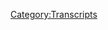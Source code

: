{{DEFAULTSORT:
    #_TRANSCRIPT_0694:The Case of the Missing Propagandist
}}{{Transcript
    | title         = [[694: The Case of the Missing Propagandist]]
    | caption       = [https://knowledgefight.libsyn.com/694-the-case-of-the-missing-propagandist Listen to this episode on Libsyn]
    | episodeNumber = [[694: The Case of the Missing Propagandist|694]]
    | length        = 00:54:24
}}

{{MessageBox
    | header     = Warning: Bot Generated Content
    | text       = This transcript was automatically generated by transcription software and likely contains many mistakes and misattributions. Please check the audio for definitive quotes, attribution, and context.
    | image      = N3yvass4myg91.webp
    | imagewidth = 50px
    | id         = warning
}}

{{TranscriptBlock
    | name      = Unknown Speaker
    | timestamp = 00:00:00.000
    | text      = N-N-N-N-N-N-N-Knowledge Fight
}}

{{TranscriptBlock
    | name      = Unknown Speaker
    | timestamp = 00:00:12.960
    | text      = Dan and Jordan, I am sweating.
}}

{{TranscriptBlock
    | name      = Unknown Speaker
    | timestamp = 00:00:19.600
    | text      = Knowledgefight.com, it's time to pray.
}}

{{TranscriptBlock
    | name      = Unknown Speaker
    | timestamp = 00:00:21.440
    | text      = I have great respect for knowledgefight, knowledgefight.
}}

{{TranscriptBlock
    | name      = Unknown Speaker
    | timestamp = 00:00:25.199
    | text      = I'm sick of them posing as if they're the good guys, saying, we are the bad guys.
}}

{{TranscriptBlock
    | name      = Unknown Speaker
    | timestamp = 00:00:29.359
    | text      = Knowledgefight.
}}

{{TranscriptBlock
    | name      = Unknown Speaker
    | timestamp = 00:00:30.359
    | text      = Dan and Jordan, knowledgefight.
}}

{{TranscriptBlock
    | name      = Unknown Speaker
    | timestamp = 00:00:32.359
    | text      = Riddle her, riddle her, riddle her.
}}

{{TranscriptBlock
    | name      = Unknown Speaker
    | timestamp = 00:00:34.359
    | text      = I need, I need money.
}}

{{TranscriptBlock
    | name      = Unknown Speaker
    | timestamp = 00:00:36.359
    | text      = Riddle her, riddle her, riddle her.
}}

{{TranscriptBlock
    | name      = Unknown Speaker
    | timestamp = 00:00:39.359
    | text      = Andy and Kansas, Andy and, Andy, stop it.
}}

{{TranscriptBlock
    | name      = Unknown Speaker
    | timestamp = 00:00:42.359
    | text      = Andy and Kansas, Andy and Kansas.
}}

{{TranscriptBlock
    | name      = Unknown Speaker
    | timestamp = 00:00:44.359
    | text      = Andy and, Andy, it's time to pray.
}}

{{TranscriptBlock
    | name      = Unknown Speaker
    | timestamp = 00:00:46.359
    | text      = Andy and Kansas, you're on the air, thanks for holding.
}}

{{TranscriptBlock
    | name      = Unknown Speaker
    | timestamp = 00:00:48.359
    | text      = Hello Alex, I'm a victim caller, I'm a huge fan.
}}

{{TranscriptBlock
    | name      = Unknown Speaker
    | timestamp = 00:00:51.359
    | text      = I love your work, knowledgefight.
}}

{{TranscriptBlock
    | name      = Unknown Speaker
    | timestamp = 00:00:53.359
    | text      = N-N-N-N-N-Knowledgefight.com.
}}

{{TranscriptBlock
    | name      = Unknown Speaker
    | timestamp = 00:00:56.359
    | text      = I love you.
}}

{{TranscriptBlock
    | name      = Unknown Speaker
    | timestamp = 00:00:58.359
    | text      = Hey everybody, welcome back to Knowledgefight.
}}

{{TranscriptBlock
    | name      = Unknown Speaker
    | timestamp = 00:01:00.359
    | text      = I'm Dan.
}}

{{TranscriptBlock
    | name      = Unknown Speaker
    | timestamp = 00:01:01.359
    | text      = I'm Jordan.
}}

{{TranscriptBlock
    | name      = Unknown Speaker
    | timestamp = 00:01:02.359
    | text      = We're a couple dudes that like to sit around worship at the altar of Selene and talk a
}}

{{TranscriptBlock
    | name      = Unknown Speaker
    | timestamp = 00:01:05.359
    | text      = little bit about Alex Jones.
}}

{{TranscriptBlock
    | name      = Unknown Speaker
    | timestamp = 00:01:06.359
    | text      = Oh indeed we are.
}}

{{TranscriptBlock
    | name      = Unknown Speaker
    | timestamp = 00:01:08.359
    | text      = Jordan.
}}

{{TranscriptBlock
    | name      = Unknown Speaker
    | timestamp = 00:01:09.359
    | text      = Dan.
}}

{{TranscriptBlock
    | name      = Unknown Speaker
    | timestamp = 00:01:10.359
    | text      = Jordan.
}}

{{TranscriptBlock
    | name      = Unknown Speaker
    | timestamp = 00:01:11.359
    | text      = Dan.
}}

{{TranscriptBlock
    | name      = Unknown Speaker
    | timestamp = 00:01:12.359
    | text      = Yep.
}}

{{TranscriptBlock
    | name      = Unknown Speaker
    | timestamp = 00:01:13.359
    | text      = What's your bright spot today buddy?
}}

{{TranscriptBlock
    | name      = Unknown Speaker
    | timestamp = 00:01:16.359
    | text      = I guess it's the silliness that the heat brings out.
}}

{{TranscriptBlock
    | name      = Unknown Speaker
    | timestamp = 00:01:19.359
    | text      = Yeah it sure does.
}}

{{TranscriptBlock
    | name      = Unknown Speaker
    | timestamp = 00:01:20.359
    | text      = It is fucking hot in Chicago.
}}

{{TranscriptBlock
    | name      = Unknown Speaker
    | timestamp = 00:01:23.359
    | text      = Makes you a little giddy.
}}

{{TranscriptBlock
    | name      = Unknown Speaker
    | timestamp = 00:01:25.359
    | text      = One of these Chicago summer days.
}}

{{TranscriptBlock
    | name      = Unknown Speaker
    | timestamp = 00:01:28.359
    | text      = Yeah it's like 100 degrees something.
}}

{{TranscriptBlock
    | name      = Unknown Speaker
    | timestamp = 00:01:32.359
    | text      = It's a mess man.
}}

{{TranscriptBlock
    | name      = Unknown Speaker
    | timestamp = 00:01:34.359
    | text      = So hot out there, your sausage cooks right on the ground.
}}

{{TranscriptBlock
    | name      = Unknown Speaker
    | timestamp = 00:01:37.359
    | text      = Hey, I tell you what now.
}}

{{TranscriptBlock
    | name      = Unknown Speaker
    | timestamp = 00:01:39.359
    | text      = I had, we all had that heat wave.
}}

{{TranscriptBlock
    | name      = Unknown Speaker
    | timestamp = 00:01:43.359
    | text      = Oh yeah.
}}

{{TranscriptBlock
    | name      = Unknown Speaker
    | timestamp = 00:01:44.359
    | text      = Last week it was in the hundreds.
}}

{{TranscriptBlock
    | name      = Unknown Speaker
    | timestamp = 00:01:46.359
    | text      = Yep.
}}

{{TranscriptBlock
    | name      = Unknown Speaker
    | timestamp = 00:01:47.359
    | text      = Just a complete disaster.
}}

{{TranscriptBlock
    | name      = Unknown Speaker
    | timestamp = 00:01:48.359
    | text      = And then it was so, like it was chilly one day, like sweater weather.
}}

{{TranscriptBlock
    | name      = Unknown Speaker
    | timestamp = 00:01:53.359
    | text      = Uh huh.
}}

{{TranscriptBlock
    | name      = Unknown Speaker
    | timestamp = 00:01:54.359
    | text      = And now it's back to hundreds.
}}

{{TranscriptBlock
    | name      = Unknown Speaker
    | timestamp = 00:01:55.359
    | text      = Yep.
}}

{{TranscriptBlock
    | name      = Unknown Speaker
    | timestamp = 00:01:56.359
    | text      = This is a mess.
}}

{{TranscriptBlock
    | name      = Unknown Speaker
    | timestamp = 00:01:57.359
    | text      = Yeah, yeah, yeah.
}}

{{TranscriptBlock
    | name      = Unknown Speaker
    | timestamp = 00:01:58.359
    | text      = It reminds me of how it wasn't like in my youth.
}}

{{TranscriptBlock
    | name      = Unknown Speaker
    | timestamp = 00:02:00.359
    | text      = You know, before whenever everybody was like global warming, there's still winter.
}}

{{TranscriptBlock
    | name      = Unknown Speaker
    | timestamp = 00:02:05.359
    | text      = And now everybody's a little bit like, ooh it's fucking hot.
}}

{{TranscriptBlock
    | name      = Unknown Speaker
    | timestamp = 00:02:08.360
    | text      = Oh shit.
}}

{{TranscriptBlock
    | name      = Unknown Speaker
    | timestamp = 00:02:09.360
    | text      = There was always some bit of seasonal variability.
}}

{{TranscriptBlock
    | name      = Unknown Speaker
    | timestamp = 00:02:13.360
    | text      = Of course.
}}

{{TranscriptBlock
    | name      = Unknown Speaker
    | timestamp = 00:02:14.360
    | text      = But it does definitely feel different.
}}

{{TranscriptBlock
    | name      = Unknown Speaker
    | timestamp = 00:02:16.360
    | text      = It sure fucking does.
}}

{{TranscriptBlock
    | name      = Unknown Speaker
    | timestamp = 00:02:18.360
    | text      = It is upsetting.
}}

{{TranscriptBlock
    | name      = Unknown Speaker
    | timestamp = 00:02:20.360
    | text      = Probably anecdotal like, oh you know, the past, it's not like the way it used to be.
}}

{{TranscriptBlock
    | name      = Unknown Speaker
    | timestamp = 00:02:24.360
    | text      = This really does, no there's math.
}}

{{TranscriptBlock
    | name      = Unknown Speaker
    | timestamp = 00:02:26.360
    | text      = I saw it.
}}

{{TranscriptBlock
    | name      = Unknown Speaker
    | timestamp = 00:02:27.360
    | text      = I need to go pick up a prescription and I am intentionally waiting until after we record,
}}

{{TranscriptBlock
    | name      = Unknown Speaker
    | timestamp = 00:02:32.360
    | text      = hoping it's a little cooler.
}}

{{TranscriptBlock
    | name      = Unknown Speaker
    | timestamp = 00:02:33.360
    | text      = Yeah, yeah.
}}

{{TranscriptBlock
    | name      = Unknown Speaker
    | timestamp = 00:02:34.360
    | text      = On the longest day of the year.
}}

{{TranscriptBlock
    | name      = Unknown Speaker
    | timestamp = 00:02:37.360
    | text      = As if the sun will be down by then.
}}

{{TranscriptBlock
    | name      = Unknown Speaker
    | timestamp = 00:02:39.360
    | text      = Right.
}}

{{TranscriptBlock
    | name      = Unknown Speaker
    | timestamp = 00:02:40.360
    | text      = Exactly.
}}

{{TranscriptBlock
    | name      = Unknown Speaker
    | timestamp = 00:02:41.360
    | text      = It's not like we're recording at 9pm or something.
}}

{{TranscriptBlock
    | name      = Unknown Speaker
    | timestamp = 00:02:44.360
    | text      = But yeah, I'm still sort of trying to bank on that.
}}

{{TranscriptBlock
    | name      = Unknown Speaker
    | timestamp = 00:02:47.360
    | text      = Fingers crossed.
}}

{{TranscriptBlock
    | name      = Unknown Speaker
    | timestamp = 00:02:48.360
    | text      = Yeah, good luck.
}}

{{TranscriptBlock
    | name      = Unknown Speaker
    | timestamp = 00:02:49.360
    | text      = Good luck.
}}

{{TranscriptBlock
    | name      = Unknown Speaker
    | timestamp = 00:02:50.360
    | text      = I wish you the best.
}}

{{TranscriptBlock
    | name      = Unknown Speaker
    | timestamp = 00:02:51.360
    | text      = See, I'm not sure what my bright spot is, but I guess it's whatever.
}}

{{TranscriptBlock
    | name      = Unknown Speaker
    | timestamp = 00:02:54.360
    | text      = Anyway, what's yours?
}}

{{TranscriptBlock
    | name      = Unknown Speaker
    | timestamp = 00:02:56.360
    | text      = My bright spot is similarly low stakes.
}}

{{TranscriptBlock
    | name      = Unknown Speaker
    | timestamp = 00:03:00.360
    | text      = I told you, my partner, it's the end of the school year.
}}

{{TranscriptBlock
    | name      = Unknown Speaker
    | timestamp = 00:03:04.360
    | text      = This was the first real day that she did not have an alarm clock on.
}}

{{TranscriptBlock
    | name      = Unknown Speaker
    | timestamp = 00:03:09.360
    | text      = During the school year, I wake up at 6.30, I cannot go back to sleep.
}}

{{TranscriptBlock
    | name      = Unknown Speaker
    | timestamp = 00:03:13.360
    | text      = So this morning, I slept in until 8.45.
}}

{{TranscriptBlock
    | name      = Unknown Speaker
    | timestamp = 00:03:18.360
    | text      = Greatest day of my life.
}}

{{TranscriptBlock
    | name      = Unknown Speaker
    | timestamp = 00:03:19.360
    | text      = Greatest day of my life.
}}

{{TranscriptBlock
    | name      = Unknown Speaker
    | timestamp = 00:03:21.360
    | text      = 8.45, my friend.
}}

{{TranscriptBlock
    | name      = Unknown Speaker
    | timestamp = 00:03:23.360
    | text      = That's crazy late.
}}

{{TranscriptBlock
    | name      = Unknown Speaker
    | timestamp = 00:03:24.360
    | text      = Yeah, oh no, it's out of control.
}}

{{TranscriptBlock
    | name      = Unknown Speaker
    | timestamp = 00:03:26.360
    | text      = Says the guy who...
}}

{{TranscriptBlock
    | name      = Unknown Speaker
    | timestamp = 00:03:27.360
    | text      = I don't know if I've seen that side of 9 in a while.
}}

{{TranscriptBlock
    | name      = Unknown Speaker
    | timestamp = 00:03:31.360
    | text      = Yeah.
}}

{{TranscriptBlock
    | name      = Unknown Speaker
    | timestamp = 00:03:32.360
    | text      = I've been up at 8.45.
}}

{{TranscriptBlock
    | name      = Unknown Speaker
    | timestamp = 00:03:34.360
    | text      = Sure, sure.
}}

{{TranscriptBlock
    | name      = Unknown Speaker
    | timestamp = 00:03:36.360
    | text      = Some all-nighters.
}}

{{TranscriptBlock
    | name      = Unknown Speaker
    | timestamp = 00:03:37.360
    | text      = There's been some work.
}}

{{TranscriptBlock
    | name      = Unknown Speaker
    | timestamp = 00:03:39.360
    | text      = But yeah, well, congratulations on sleeping in.
}}

{{TranscriptBlock
    | name      = Unknown Speaker
    | timestamp = 00:03:41.360
    | text      = I hope you enjoy whatever period of time you're able to do that for.
}}

{{TranscriptBlock
    | name      = Unknown Speaker
    | timestamp = 00:03:46.360
    | text      = Yes.
}}

{{TranscriptBlock
    | name      = Unknown Speaker
    | timestamp = 00:03:47.360
    | text      = So somebody else who's maybe not been waking up early.
}}

{{TranscriptBlock
    | name      = Unknown Speaker
    | timestamp = 00:03:51.360
    | text      = All right.
}}

{{TranscriptBlock
    | name      = Unknown Speaker
    | timestamp = 00:03:52.360
    | text      = Alex Jones, still out of studio.
}}

{{TranscriptBlock
    | name      = Unknown Speaker
    | timestamp = 00:03:54.360
    | text      = What is happening?
}}

{{TranscriptBlock
    | name      = Unknown Speaker
    | timestamp = 00:03:55.360
    | text      = Yeah, we expected him to be back on Sunday, but he's been still gone.
}}

{{TranscriptBlock
    | name      = Unknown Speaker
    | timestamp = 00:04:00.360
    | text      = Didn't they say he was going to be back on Sunday?
}}

{{TranscriptBlock
    | name      = Unknown Speaker
    | timestamp = 00:04:02.360
    | text      = Yep.
}}

{{TranscriptBlock
    | name      = Unknown Speaker
    | timestamp = 00:04:03.360
    | text      = We're recording this on Tuesday.
}}

{{TranscriptBlock
    | name      = Unknown Speaker
    | timestamp = 00:04:04.360
    | text      = Right.
}}

{{TranscriptBlock
    | name      = Unknown Speaker
    | timestamp = 00:04:05.360
    | text      = He might have been back today.
}}

{{TranscriptBlock
    | name      = Unknown Speaker
    | timestamp = 00:04:06.360
    | text      = I'm not entirely sure.
}}

{{TranscriptBlock
    | name      = Unknown Speaker
    | timestamp = 00:04:07.360
    | text      = Mm-hmm.
}}

{{TranscriptBlock
    | name      = Unknown Speaker
    | timestamp = 00:04:08.360
    | text      = But yeah, he was gone Sunday, gone Monday.
}}

{{TranscriptBlock
    | name      = Unknown Speaker
    | timestamp = 00:04:11.360
    | text      = And we'll talk a little bit about that and get into some other stuff.
}}

{{TranscriptBlock
    | name      = Unknown Speaker
    | timestamp = 00:04:15.360
    | text      = God.
}}

{{TranscriptBlock
    | name      = Unknown Speaker
    | timestamp = 00:04:16.360
    | text      = I hope he fled.
}}

{{TranscriptBlock
    | name      = Unknown Speaker
    | timestamp = 00:04:17.360
    | text      = I really do.
}}

{{TranscriptBlock
    | name      = Unknown Speaker
    | timestamp = 00:04:18.360
    | text      = I really hope he fled.
}}

{{TranscriptBlock
    | name      = Unknown Speaker
    | timestamp = 00:04:19.360
    | text      = I don't think my working theory is hangover.
}}

{{TranscriptBlock
    | name      = Unknown Speaker
    | timestamp = 00:04:22.360
    | text      = Sure.
}}

{{TranscriptBlock
    | name      = Unknown Speaker
    | timestamp = 00:04:23.360
    | text      = Or missed a flight or something.
}}

{{TranscriptBlock
    | name      = Unknown Speaker
    | timestamp = 00:04:24.360
    | text      = Totally.
}}

{{TranscriptBlock
    | name      = Unknown Speaker
    | timestamp = 00:04:25.360
    | text      = Acceptable.
}}

{{TranscriptBlock
    | name      = Unknown Speaker
    | timestamp = 00:04:26.360
    | text      = I'm hoping.
}}

{{TranscriptBlock
    | name      = Unknown Speaker
    | timestamp = 00:04:27.360
    | text      = But we'll get into an episode here.
}}

{{TranscriptBlock
    | name      = Unknown Speaker
    | timestamp = 00:04:29.360
    | text      = But before we do, let's say hello to some new wonks.
}}

{{TranscriptBlock
    | name      = Unknown Speaker
    | timestamp = 00:04:31.360
    | text      = Oh, that's a great idea.
}}

{{TranscriptBlock
    | name      = Unknown Speaker
    | timestamp = 00:04:32.360
    | text      = So first, Dr. Marvel's Liquid Liver Tonic.
}}

{{TranscriptBlock
    | name      = Unknown Speaker
    | timestamp = 00:04:36.360
    | text      = Thank you so much.
}}

{{TranscriptBlock
    | name      = Unknown Speaker
    | timestamp = 00:04:37.360
    | text      = You are now a policy wonk.
}}

{{TranscriptBlock
    | name      = Unknown Speaker
    | timestamp = 00:04:38.360
    | text      = I'm a policy wonk.
}}

{{TranscriptBlock
    | name      = Unknown Speaker
    | timestamp = 00:04:39.360
    | text      = Thank you very much.
}}

{{TranscriptBlock
    | name      = Unknown Speaker
    | timestamp = 00:04:40.360
    | text      = Thank you.
}}

{{TranscriptBlock
    | name      = Unknown Speaker
    | timestamp = 00:04:41.360
    | text      = Next.
}}

{{TranscriptBlock
    | name      = Unknown Speaker
    | timestamp = 00:04:42.360
    | text      = Mm.
}}

{{TranscriptBlock
    | name      = Unknown Speaker
    | timestamp = 00:04:43.360
    | text      = Thank you so much.
}}

{{TranscriptBlock
    | name      = Unknown Speaker
    | timestamp = 00:04:44.360
    | text      = You are now a policy wonk.
}}

{{TranscriptBlock
    | name      = Unknown Speaker
    | timestamp = 00:04:45.360
    | text      = I'm a policy wonk.
}}

{{TranscriptBlock
    | name      = Unknown Speaker
    | timestamp = 00:04:46.360
    | text      = Thank you very much.
}}

{{TranscriptBlock
    | name      = Unknown Speaker
    | timestamp = 00:04:47.360
    | text      = Thank you.
}}

{{TranscriptBlock
    | name      = Unknown Speaker
    | timestamp = 00:04:48.360
    | text      = I appreciate that one a great deal.
}}

{{TranscriptBlock
    | name      = Unknown Speaker
    | timestamp = 00:04:50.360
    | text      = They said an appropriately long, so I played it by ear.
}}

{{TranscriptBlock
    | name      = Unknown Speaker
    | timestamp = 00:04:56.360
    | text      = Yep, yep.
}}

{{TranscriptBlock
    | name      = Unknown Speaker
    | timestamp = 00:04:57.360
    | text      = Next, this includes an apology and a happy birthday to Ethan from Mimi, your future wife.
}}

{{TranscriptBlock
    | name      = Unknown Speaker
    | timestamp = 00:05:03.360
    | text      = This was supposed to be the beginning of the month.
}}

{{TranscriptBlock
    | name      = Unknown Speaker
    | timestamp = 00:05:05.360
    | text      = Oh, boy.
}}

{{TranscriptBlock
    | name      = Unknown Speaker
    | timestamp = 00:05:06.360
    | text      = All right.
}}

{{TranscriptBlock
    | name      = Unknown Speaker
    | timestamp = 00:05:07.360
    | text      = Are they already married?
}}

{{TranscriptBlock
    | name      = Unknown Speaker
    | timestamp = 00:05:08.360
    | text      = I don't know.
}}

{{TranscriptBlock
    | name      = Unknown Speaker
    | timestamp = 00:05:09.360
    | text      = Sorry.
}}

{{TranscriptBlock
    | name      = Unknown Speaker
    | timestamp = 00:05:10.360
    | text      = A little bit delayed.
}}

{{TranscriptBlock
    | name      = Unknown Speaker
    | timestamp = 00:05:11.360
    | text      = But also happy birthday, Ethan.
}}

{{TranscriptBlock
    | name      = Unknown Speaker
    | timestamp = 00:05:12.360
    | text      = Happy birthday.
}}

{{TranscriptBlock
    | name      = Unknown Speaker
    | timestamp = 00:05:13.360
    | text      = You're now a policy wonk.
}}

{{TranscriptBlock
    | name      = Unknown Speaker
    | timestamp = 00:05:14.360
    | text      = Next.
}}

{{TranscriptBlock
    | name      = Unknown Speaker
    | timestamp = 00:05:15.360
    | text      = Roger Stone's Bikini Waxer.
}}

{{TranscriptBlock
    | name      = Unknown Speaker
    | timestamp = 00:05:17.360
    | text      = And yes, the sack does match the back, sir.
}}

{{TranscriptBlock
    | name      = Unknown Speaker
    | timestamp = 00:05:19.360
    | text      = Thank you so much.
}}

{{TranscriptBlock
    | name      = Unknown Speaker
    | timestamp = 00:05:20.360
    | text      = You are now a policy wonk.
}}

{{TranscriptBlock
    | name      = Unknown Speaker
    | timestamp = 00:05:21.360
    | text      = I'm a policy wonk.
}}

{{TranscriptBlock
    | name      = Unknown Speaker
    | timestamp = 00:05:22.360
    | text      = Thank you very much.
}}

{{TranscriptBlock
    | name      = Unknown Speaker
    | timestamp = 00:05:23.360
    | text      = I'm not thrilled I said that, but the message did include an apology that I had to say it,
}}

{{TranscriptBlock
    | name      = Unknown Speaker
    | timestamp = 00:05:27.360
    | text      = so let it go.
}}

{{TranscriptBlock
    | name      = Unknown Speaker
    | timestamp = 00:05:28.360
    | text      = It's true.
}}

{{TranscriptBlock
    | name      = Unknown Speaker
    | timestamp = 00:05:29.360
    | text      = Yeah, I agree.
}}

{{TranscriptBlock
    | name      = Unknown Speaker
    | timestamp = 00:05:30.360
    | text      = Next, Nicholas R., one of the top box engineers in the country and erstwhile tequila sunset.
}}

{{TranscriptBlock
    | name      = Unknown Speaker
    | timestamp = 00:05:35.360
    | text      = Thank you so much.
}}

{{TranscriptBlock
    | name      = Unknown Speaker
    | timestamp = 00:05:36.360
    | text      = You are now a policy wonk.
}}

{{TranscriptBlock
    | name      = Unknown Speaker
    | timestamp = 00:05:37.360
    | text      = I'm a policy wonk.
}}

{{TranscriptBlock
    | name      = Unknown Speaker
    | timestamp = 00:05:38.360
    | text      = Thank you very much.
}}

{{TranscriptBlock
    | name      = Unknown Speaker
    | timestamp = 00:05:39.360
    | text      = That's as confusing as it is, almost pleasing.
}}

{{TranscriptBlock
    | name      = Unknown Speaker
    | timestamp = 00:05:42.360
    | text      = Yeah.
}}

{{TranscriptBlock
    | name      = Unknown Speaker
    | timestamp = 00:05:43.360
    | text      = I like that arc.
}}

{{TranscriptBlock
    | name      = Unknown Speaker
    | timestamp = 00:05:44.360
    | text      = That's a good arc.
}}

{{TranscriptBlock
    | name      = Unknown Speaker
    | timestamp = 00:05:45.360
    | text      = And we've got a couple technocrats, Jordan.
}}

{{TranscriptBlock
    | name      = Unknown Speaker
    | timestamp = 00:05:47.360
    | text      = So first, Baba Yaga, the only friend Alex deserves.
}}

{{TranscriptBlock
    | name      = Unknown Speaker
    | timestamp = 00:05:51.360
    | text      = Thank you so much.
}}

{{TranscriptBlock
    | name      = Unknown Speaker
    | timestamp = 00:05:52.360
    | text      = You are now a technocrat.
}}

{{TranscriptBlock
    | name      = Unknown Speaker
    | timestamp = 00:05:53.360
    | text      = And Matt from Illinois, thank you so much.
}}

{{TranscriptBlock
    | name      = Unknown Speaker
    | timestamp = 00:05:55.360
    | text      = You are now a technocrat.
}}

{{TranscriptBlock
    | name      = Unknown Speaker
    | timestamp = 00:05:56.360
    | text      = I'm a policy wonk.
}}

{{TranscriptBlock
    | name      = Unknown Speaker
    | timestamp = 00:05:57.879
    | text      = I have risen above my enemies.
}}

{{TranscriptBlock
    | name      = Unknown Speaker
    | timestamp = 00:06:01.199
    | text      = I might quit tomorrow, actually.
}}

{{TranscriptBlock
    | name      = Unknown Speaker
    | timestamp = 00:06:02.360
    | text      = I'm just going to take a little break-y now.
}}

{{TranscriptBlock
    | name      = Unknown Speaker
    | timestamp = 00:06:05.360
    | text      = A little break-y for me.
}}

{{TranscriptBlock
    | name      = Unknown Speaker
    | timestamp = 00:06:09.120
    | text      = And then we're going to come back, and I'm going to start the show over.
}}

{{TranscriptBlock
    | name      = Unknown Speaker
    | timestamp = 00:06:14.120
    | text      = But I'm the devil.
}}

{{TranscriptBlock
    | name      = Unknown Speaker
    | timestamp = 00:06:15.120
    | text      = I've got to be taking all this hair off, and all this blah, blah, blah, blah.
}}

{{TranscriptBlock
    | name      = Unknown Speaker
    | timestamp = 00:06:18.920
    | text      = Fuck you.
}}

{{TranscriptBlock
    | name      = Unknown Speaker
    | timestamp = 00:06:19.920
    | text      = Fuck you.
}}

{{TranscriptBlock
    | name      = Unknown Speaker
    | timestamp = 00:06:20.920
    | text      = I've got plenty of words for you, but at the end of the day, fuck you and your New World
}}

{{TranscriptBlock
    | name      = Unknown Speaker
    | timestamp = 00:06:24.920
    | text      = Order and fuck the horse you rode in on and all your shit.
}}

{{TranscriptBlock
    | name      = Unknown Speaker
    | timestamp = 00:06:29.560
    | text      = Maybe today should be my last broadcast.
}}

{{TranscriptBlock
    | name      = Unknown Speaker
    | timestamp = 00:06:31.720
    | text      = Maybe I'll just be gone a month, maybe five years.
}}

{{TranscriptBlock
    | name      = Unknown Speaker
    | timestamp = 00:06:35.079
    | text      = Maybe I'll walk out of here tomorrow and you never see me again.
}}

{{TranscriptBlock
    | name      = Unknown Speaker
    | timestamp = 00:06:39.100
    | text      = That's really what I want to do.
}}

{{TranscriptBlock
    | name      = Unknown Speaker
    | timestamp = 00:06:41.160
    | text      = I never want to come back here again.
}}

{{TranscriptBlock
    | name      = Unknown Speaker
    | timestamp = 00:06:42.740
    | text      = I apologize to the crew and the listeners yesterday that I was legitimately having breakdowns
}}

{{TranscriptBlock
    | name      = Unknown Speaker
    | timestamp = 00:06:48.519
    | text      = on air.
}}

{{TranscriptBlock
    | name      = Unknown Speaker
    | timestamp = 00:06:50.120
    | text      = I'll be better tomorrow.
}}

{{TranscriptBlock
    | name      = Unknown Speaker
    | timestamp = 00:06:51.439
    | text      = We'll never know if he's better today because he's fucking nowhere to be found.
}}

{{TranscriptBlock
    | name      = Unknown Speaker
    | timestamp = 00:06:55.439
    | text      = Oh boy.
}}

{{TranscriptBlock
    | name      = Unknown Speaker
    | timestamp = 00:06:56.439
    | text      = He's in the wind.
}}

{{TranscriptBlock
    | name      = Unknown Speaker
    | timestamp = 00:06:57.439
    | text      = Ah man, if he fled, that'd be great.
}}

{{TranscriptBlock
    | name      = Unknown Speaker
    | timestamp = 00:06:59.399
    | text      = I doubt it.
}}

{{TranscriptBlock
    | name      = Unknown Speaker
    | timestamp = 00:07:00.399
    | text      = Oh, I know.
}}

{{TranscriptBlock
    | name      = Unknown Speaker
    | timestamp = 00:07:01.399
    | text      = So we have a couple of clips here from Monday's show.
}}

{{TranscriptBlock
    | name      = Unknown Speaker
    | timestamp = 00:07:04.600
    | text      = Owen is hosting and addressing the fact that Alex is not there.
}}

{{TranscriptBlock
    | name      = Unknown Speaker
    | timestamp = 00:07:09.839
    | text      = And so here is the beginning of a little bit of a breakdown discussion of where the fuck
}}

{{TranscriptBlock
    | name      = Unknown Speaker
    | timestamp = 00:07:15.879
    | text      = is Alex?
}}

{{TranscriptBlock
    | name      = Unknown Speaker
    | timestamp = 00:07:16.879
    | text      = Okay.
}}

{{TranscriptBlock
    | name      = Unknown Speaker
    | timestamp = 00:07:17.879
    | text      = Yeah, that's a good question.
}}

{{TranscriptBlock
    | name      = Unknown Speaker
    | timestamp = 00:07:18.879
    | text      = If you're tuned in and you're wondering where is Alex, Owen?
}}

{{TranscriptBlock
    | name      = Unknown Speaker
    | timestamp = 00:07:21.480
    | text      = You told me Alex would be back.
}}

{{TranscriptBlock
    | name      = Unknown Speaker
    | timestamp = 00:07:23.279
    | text      = Well, yes, the plan was for Alex to be back.
}}

{{TranscriptBlock
    | name      = Unknown Speaker
    | timestamp = 00:07:26.879
    | text      = The problem is we're living in Biden's America and we're living in the collapsing civilization
}}

{{TranscriptBlock
    | name      = Unknown Speaker
    | timestamp = 00:07:34.560
    | text      = that we're in right now.
}}

{{TranscriptBlock
    | name      = Unknown Speaker
    | timestamp = 00:07:38.199
    | text      = And so part of the symptom of our collapsing society, our collapsing civilization is flight
}}

{{TranscriptBlock
    | name      = Unknown Speaker
    | timestamp = 00:07:45.339
    | text      = cancellations and what is being now called travel Armageddon.
}}

{{TranscriptBlock
    | name      = Unknown Speaker
    | timestamp = 00:07:49.199
    | text      = Yeah, man.
}}

{{TranscriptBlock
    | name      = Unknown Speaker
    | timestamp = 00:07:50.540
    | text      = Travel Armageddon.
}}

{{TranscriptBlock
    | name      = Unknown Speaker
    | timestamp = 00:07:51.540
    | text      = Right.
}}

{{TranscriptBlock
    | name      = Unknown Speaker
    | timestamp = 00:07:52.540
    | text      = Alex is a victim of travel Armageddon.
}}

{{TranscriptBlock
    | name      = Unknown Speaker
    | timestamp = 00:07:53.839
    | text      = Right, right, right, right.
}}

{{TranscriptBlock
    | name      = Unknown Speaker
    | timestamp = 00:07:54.839
    | text      = So yeah, there's canceled flights and what have you.
}}

{{TranscriptBlock
    | name      = Unknown Speaker
    | timestamp = 00:07:57.079
    | text      = Sure.
}}

{{TranscriptBlock
    | name      = Unknown Speaker
    | timestamp = 00:07:58.079
    | text      = And Alex is apparently, this is the reason that he's not in studio, but I think it's
}}

{{TranscriptBlock
    | name      = Unknown Speaker
    | timestamp = 00:08:01.199
    | text      = cover.
}}

{{TranscriptBlock
    | name      = Unknown Speaker
    | timestamp = 00:08:02.199
    | text      = I think he probably just partied a little too hard.
}}

{{TranscriptBlock
    | name      = Unknown Speaker
    | timestamp = 00:08:05.040
    | text      = What was, I think he's in Belarus being hidden by the Russian regime.
}}

{{TranscriptBlock
    | name      = Unknown Speaker
    | timestamp = 00:08:10.279
    | text      = I think that's what's going on.
}}

{{TranscriptBlock
    | name      = Unknown Speaker
    | timestamp = 00:08:11.279
    | text      = He's going to show back up at Infowars.
}}

{{TranscriptBlock
    | name      = Unknown Speaker
    | timestamp = 00:08:12.279
    | text      = It's going to be a wax figurine.
}}

{{TranscriptBlock
    | name      = Unknown Speaker
    | timestamp = 00:08:13.279
    | text      = That's kind of what I'm thinking.
}}

{{TranscriptBlock
    | name      = Unknown Speaker
    | timestamp = 00:08:15.079
    | text      = Is he in the exact same hiding place that Saddam was?
}}

{{TranscriptBlock
    | name      = Unknown Speaker
    | timestamp = 00:08:18.399
    | text      = That's the real question.
}}

{{TranscriptBlock
    | name      = Unknown Speaker
    | timestamp = 00:08:19.399
    | text      = He's underground.
}}

{{TranscriptBlock
    | name      = Unknown Speaker
    | timestamp = 00:08:20.399
    | text      = Yeah.
}}

{{TranscriptBlock
    | name      = Unknown Speaker
    | timestamp = 00:08:21.399
    | text      = No, I think he probably just got drunk and missed a flight.
}}

{{TranscriptBlock
    | name      = Unknown Speaker
    | timestamp = 00:08:23.360
    | text      = Yeah, that would make the most sense.
}}

{{TranscriptBlock
    | name      = Unknown Speaker
    | timestamp = 00:08:24.360
    | text      = That's my theory.
}}

{{TranscriptBlock
    | name      = Unknown Speaker
    | timestamp = 00:08:25.360
    | text      = But man, it's a conspiracy though, according to Owen.
}}

{{TranscriptBlock
    | name      = Unknown Speaker
    | timestamp = 00:08:28.120
    | text      = I like how he's somehow condescending towards us.
}}

{{TranscriptBlock
    | name      = Unknown Speaker
    | timestamp = 00:08:31.560
    | text      = Like we're stupid for thinking, how dare we think that he should be back despite it being
}}

{{TranscriptBlock
    | name      = Unknown Speaker
    | timestamp = 00:08:36.759
    | text      = Biden's America.
}}

{{TranscriptBlock
    | name      = Unknown Speaker
    | timestamp = 00:08:38.039
    | text      = Well, and he said he'd be back.
}}

{{TranscriptBlock
    | name      = Unknown Speaker
    | timestamp = 00:08:40.440
    | text      = And look, I'll be honest.
}}

{{TranscriptBlock
    | name      = Unknown Speaker
    | timestamp = 00:08:41.440
    | text      = Yeah.
}}

{{TranscriptBlock
    | name      = Unknown Speaker
    | timestamp = 00:08:42.440
    | text      = Fuck you.
}}

{{TranscriptBlock
    | name      = Unknown Speaker
    | timestamp = 00:08:43.440
    | text      = Don't take that tone with me.
}}

{{TranscriptBlock
    | name      = Unknown Speaker
    | timestamp = 00:08:44.440
    | text      = Flight cancellations are a headache.
}}

{{TranscriptBlock
    | name      = Unknown Speaker
    | timestamp = 00:08:46.000
    | text      = Sure.
}}

{{TranscriptBlock
    | name      = Unknown Speaker
    | timestamp = 00:08:47.000
    | text      = It's a chore.
}}

{{TranscriptBlock
    | name      = Unknown Speaker
    | timestamp = 00:08:48.000
    | text      = It's been happening to me.
}}

{{TranscriptBlock
    | name      = Unknown Speaker
    | timestamp = 00:08:49.000
    | text      = Alex is fucking so rich.
}}

{{TranscriptBlock
    | name      = Unknown Speaker
    | timestamp = 00:08:51.279
    | text      = So goddamn rich.
}}

{{TranscriptBlock
    | name      = Unknown Speaker
    | timestamp = 00:08:53.080
    | text      = Buy your own fucking plane.
}}

{{TranscriptBlock
    | name      = Unknown Speaker
    | timestamp = 00:08:54.519
    | text      = This is a level of irresponsibility that is shocking to come from a celebrity and media
}}

{{TranscriptBlock
    | name      = Unknown Speaker
    | timestamp = 00:09:01.159
    | text      = personality.
}}

{{TranscriptBlock
    | name      = Unknown Speaker
    | timestamp = 00:09:02.159
    | text      = Totally.
}}

{{TranscriptBlock
    | name      = Unknown Speaker
    | timestamp = 00:09:03.159
    | text      = And why is Owen delivering this instead of Alex on the phone?
}}

{{TranscriptBlock
    | name      = Unknown Speaker
    | timestamp = 00:09:06.360
    | text      = He could be doing it on the phone unless he was a little too drunk because he missed his
}}

{{TranscriptBlock
    | name      = Unknown Speaker
    | timestamp = 00:09:09.559
    | text      = flight and decided, fuck it.
}}

{{TranscriptBlock
    | name      = Unknown Speaker
    | timestamp = 00:09:11.360
    | text      = Or if he's in Belarus, no wifi.
}}

{{TranscriptBlock
    | name      = Unknown Speaker
    | timestamp = 00:09:14.960
    | text      = Can't call in.
}}

{{TranscriptBlock
    | name      = Unknown Speaker
    | timestamp = 00:09:15.960
    | text      = Yeah.
}}

{{TranscriptBlock
    | name      = Unknown Speaker
    | timestamp = 00:09:16.960
    | text      = Here's Owen complaining a little bit more.
}}

{{TranscriptBlock
    | name      = Unknown Speaker
    | timestamp = 00:09:17.960
    | text      = Okay.
}}

{{TranscriptBlock
    | name      = Unknown Speaker
    | timestamp = 00:09:18.960
    | text      = And so I'm not trying to talk at length here about why Alex isn't in, that's why he's not
}}

{{TranscriptBlock
    | name      = Unknown Speaker
    | timestamp = 00:09:23.799
    | text      = in.
}}

{{TranscriptBlock
    | name      = Unknown Speaker
    | timestamp = 00:09:24.799
    | text      = But the story here is that it's just yet another example of how everything is collapsing now
}}

{{TranscriptBlock
    | name      = Unknown Speaker
    | timestamp = 00:09:32.399
    | text      = in just a year and a half of Democrat control and the Biden White House, just everything
}}

{{TranscriptBlock
    | name      = Unknown Speaker
    | timestamp = 00:09:37.559
    | text      = is collapsing, including the ability to fly stress-free and easily get from one airport
}}

{{TranscriptBlock
    | name      = Unknown Speaker
    | timestamp = 00:09:48.399
    | text      = to the other.
}}

{{TranscriptBlock
    | name      = Unknown Speaker
    | timestamp = 00:09:49.940
    | text      = This is fun for Owen and all, but I don't understand exactly how we're going to make
}}

{{TranscriptBlock
    | name      = Unknown Speaker
    | timestamp = 00:09:53.639
    | text      = this Biden's fault.
}}

{{TranscriptBlock
    | name      = Unknown Speaker
    | timestamp = 00:09:54.639
    | text      = Yeah.
}}

{{TranscriptBlock
    | name      = Unknown Speaker
    | timestamp = 00:09:55.639
    | text      = Yeah.
}}

{{TranscriptBlock
    | name      = Unknown Speaker
    | timestamp = 00:09:56.639
    | text      = Some flights were canceled because of weather conditions and unless you're going to pull
}}

{{TranscriptBlock
    | name      = Unknown Speaker
    | timestamp = 00:10:01.000
    | text      = out weather weapons, I guess that's possible.
}}

{{TranscriptBlock
    | name      = Unknown Speaker
    | timestamp = 00:10:04.759
    | text      = No, we're at the level of like, oh, that's Zeus for you.
}}

{{TranscriptBlock
    | name      = Unknown Speaker
    | timestamp = 00:10:09.799
    | text      = I got struck by lightning.
}}

{{TranscriptBlock
    | name      = Unknown Speaker
    | timestamp = 00:10:10.799
    | text      = What are you going to do?
}}

{{TranscriptBlock
    | name      = Unknown Speaker
    | timestamp = 00:10:11.799
    | text      = That's Zeus.
}}

{{TranscriptBlock
    | name      = Unknown Speaker
    | timestamp = 00:10:12.799
    | text      = You're just saying a name to give cause to your troubles.
}}

{{TranscriptBlock
    | name      = Unknown Speaker
    | timestamp = 00:10:15.840
    | text      = Right.
}}

{{TranscriptBlock
    | name      = Unknown Speaker
    | timestamp = 00:10:16.840
    | text      = And the phenomenon of these heightened levels of cancellation in flights, it wasn't just
}}

{{TranscriptBlock
    | name      = Unknown Speaker
    | timestamp = 00:10:22.639
    | text      = something that was being experienced in the United States, it was across the board in
}}

{{TranscriptBlock
    | name      = Unknown Speaker
    | timestamp = 00:10:28.440
    | text      = the world.
}}

{{TranscriptBlock
    | name      = Unknown Speaker
    | timestamp = 00:10:29.440
    | text      = So I don't know how that's Biden's fault.
}}

{{TranscriptBlock
    | name      = Unknown Speaker
    | timestamp = 00:10:30.440
    | text      = Staffing shortages, there's still COVID running rampant through everything, transmission is
}}

{{TranscriptBlock
    | name      = Unknown Speaker
    | timestamp = 00:10:34.600
    | text      = fucking up.
}}

{{TranscriptBlock
    | name      = Unknown Speaker
    | timestamp = 00:10:35.600
    | text      = Yeah.
}}

{{TranscriptBlock
    | name      = Unknown Speaker
    | timestamp = 00:10:36.600
    | text      = Yeah.
}}

{{TranscriptBlock
    | name      = Unknown Speaker
    | timestamp = 00:10:37.600
    | text      = You're fucked.
}}

{{TranscriptBlock
    | name      = Unknown Speaker
    | timestamp = 00:10:38.600
    | text      = And flight load is up and there were multiple holiday considerations, it's nonsense.
}}

{{TranscriptBlock
    | name      = Unknown Speaker
    | timestamp = 00:10:46.120
    | text      = The only thing I can really think that Owen could really stick to here is Biden's putting
}}

{{TranscriptBlock
    | name      = Unknown Speaker
    | timestamp = 00:10:51.679
    | text      = out bad vibes.
}}

{{TranscriptBlock
    | name      = Unknown Speaker
    | timestamp = 00:10:52.679
    | text      = Yeah.
}}

{{TranscriptBlock
    | name      = Unknown Speaker
    | timestamp = 00:10:53.679
    | text      = Yeah.
}}

{{TranscriptBlock
    | name      = Unknown Speaker
    | timestamp = 00:10:54.679
    | text      = Yeah.
}}

{{TranscriptBlock
    | name      = Unknown Speaker
    | timestamp = 00:10:55.679
    | text      = That makes sense.
}}

{{TranscriptBlock
    | name      = Unknown Speaker
    | timestamp = 00:10:56.679
    | text      = I would accept that.
}}

{{TranscriptBlock
    | name      = Unknown Speaker
    | timestamp = 00:10:57.679
    | text      = Yeah.
}}

{{TranscriptBlock
    | name      = Unknown Speaker
    | timestamp = 00:10:58.679
    | text      = But even then, that almost undercuts your own argument when you say within a year and
}}

{{TranscriptBlock
    | name      = Unknown Speaker
    | timestamp = 00:11:00.919
    | text      = a half of Biden, it's like Biden has not done shit in a year and a half.
}}

{{TranscriptBlock
    | name      = Unknown Speaker
    | timestamp = 00:11:06.080
    | text      = So if you're complaining about now because of maybe it's because of the recent past.
}}

{{TranscriptBlock
    | name      = Unknown Speaker
    | timestamp = 00:11:11.399
    | text      = No, no.
}}

{{TranscriptBlock
    | name      = Unknown Speaker
    | timestamp = 00:11:12.399
    | text      = Biden's destroyed the airline industry.
}}

{{TranscriptBlock
    | name      = Unknown Speaker
    | timestamp = 00:11:14.000
    | text      = But I mean, he hasn't done anything like almost period.
}}

{{TranscriptBlock
    | name      = Unknown Speaker
    | timestamp = 00:11:18.039
    | text      = It's kind of amazing.
}}

{{TranscriptBlock
    | name      = Unknown Speaker
    | timestamp = 00:11:19.039
    | text      = He's given a lot of money to the military.
}}

{{TranscriptBlock
    | name      = Unknown Speaker
    | timestamp = 00:11:20.679
    | text      = And according to Alex and Info Wars, he can barely talk.
}}

{{TranscriptBlock
    | name      = Unknown Speaker
    | timestamp = 00:11:23.879
    | text      = Yeah, absolutely.
}}

{{TranscriptBlock
    | name      = Unknown Speaker
    | timestamp = 00:11:24.879
    | text      = He doesn't know where he is.
}}

{{TranscriptBlock
    | name      = Unknown Speaker
    | timestamp = 00:11:25.879
    | text      = He's also grounding planes.
}}

{{TranscriptBlock
    | name      = Unknown Speaker
    | timestamp = 00:11:26.879
    | text      = Yeah, what is he doing?
}}

{{TranscriptBlock
    | name      = Unknown Speaker
    | timestamp = 00:11:28.879
    | text      = So Jordan, today we're going to be talking about August 5th, 2003.
}}

{{TranscriptBlock
    | name      = Unknown Speaker
    | timestamp = 00:11:33.159
    | text      = We're going to stick around the past, but I have to be honest.
}}

{{TranscriptBlock
    | name      = Unknown Speaker
    | timestamp = 00:11:36.679
    | text      = It's not a very interesting episode.
}}

{{TranscriptBlock
    | name      = Unknown Speaker
    | timestamp = 00:11:39.080
    | text      = There's not a ton that goes on.
}}

{{TranscriptBlock
    | name      = Unknown Speaker
    | timestamp = 00:11:41.940
    | text      = So thankfully, something came to my attention and I would like to give a hat tip to my friend
}}

{{TranscriptBlock
    | name      = Unknown Speaker
    | timestamp = 00:11:47.240
    | text      = Allie about this because she-
}}

{{TranscriptBlock
    | name      = Unknown Speaker
    | timestamp = 00:11:49.279
    | text      = Alexander?
}}

{{TranscriptBlock
    | name      = Unknown Speaker
    | timestamp = 00:11:50.279
    | text      = No.
}}

{{TranscriptBlock
    | name      = Unknown Speaker
    | timestamp = 00:11:51.279
    | text      = Oh, okay.
}}

{{TranscriptBlock
    | name      = Unknown Speaker
    | timestamp = 00:11:52.279
    | text      = Allie Alexander is not my friend.
}}

{{TranscriptBlock
    | name      = Unknown Speaker
    | timestamp = 00:11:53.279
    | text      = Not your friend.
}}

{{TranscriptBlock
    | name      = Unknown Speaker
    | timestamp = 00:11:54.279
    | text      = No hat tips.
}}

{{TranscriptBlock
    | name      = Unknown Speaker
    | timestamp = 00:11:55.279
    | text      = Sorry, I was just checking.
}}

{{TranscriptBlock
    | name      = Unknown Speaker
    | timestamp = 00:11:56.279
    | text      = But Allie brought this to my attention.
}}

{{TranscriptBlock
    | name      = Unknown Speaker
    | timestamp = 00:11:57.799
    | text      = There's a little thing from 1998 that was uncovered on the internet.
}}

{{TranscriptBlock
    | name      = Unknown Speaker
    | timestamp = 00:12:04.899
    | text      = It turns out that in 1998, Alex Jones was hired or maybe, I don't know, maybe he wasn't
}}

{{TranscriptBlock
    | name      = Unknown Speaker
    | timestamp = 00:12:12.639
    | text      = even paid for this.
}}

{{TranscriptBlock
    | name      = Unknown Speaker
    | timestamp = 00:12:13.639
    | text      = Who fucking knows?
}}

{{TranscriptBlock
    | name      = Unknown Speaker
    | timestamp = 00:12:14.720
    | text      = But Alex Jones did a public service announcement.
}}

{{TranscriptBlock
    | name      = Unknown Speaker
    | timestamp = 00:12:17.960
    | text      = Get the fuck out of here.
}}

{{TranscriptBlock
    | name      = Unknown Speaker
    | timestamp = 00:12:19.679
    | text      = Like many teenagers who are lured into trouble by the temptation of easy credit, Tina was
}}

{{TranscriptBlock
    | name      = Unknown Speaker
    | timestamp = 00:12:24.200
    | text      = naive about the responsibilities of personal finance.
}}

{{TranscriptBlock
    | name      = Unknown Speaker
    | timestamp = 00:12:28.440
    | text      = Nothing can be more important to a person starting out in life than getting a proper
}}

{{TranscriptBlock
    | name      = Unknown Speaker
    | timestamp = 00:12:32.320
    | text      = understanding of how personal finances work.
}}

{{TranscriptBlock
    | name      = Unknown Speaker
    | timestamp = 00:12:36.279
    | text      = Teenagers are notorious for giving in to their desires without thinking ahead to the consequences.
}}

{{TranscriptBlock
    | name      = Unknown Speaker
    | timestamp = 00:12:41.919
    | text      = Before they know it, teenagers can be in over their heads, owe more money than they can
}}

{{TranscriptBlock
    | name      = Unknown Speaker
    | timestamp = 00:12:47.039
    | text      = pay and have to turn to parents, relatives or outside credit counseling agencies for
}}

{{TranscriptBlock
    | name      = Unknown Speaker
    | timestamp = 00:12:52.559
    | text      = help.
}}

{{TranscriptBlock
    | name      = Unknown Speaker
    | timestamp = 00:12:53.559
    | text      = But that doesn't have to happen to you.
}}

{{TranscriptBlock
    | name      = Unknown Speaker
    | timestamp = 00:12:55.679
    | text      = It doesn't.
}}

{{TranscriptBlock
    | name      = Unknown Speaker
    | timestamp = 00:12:57.679
    | text      = Fiscal responsibility and credit card management for teens.
}}

{{TranscriptBlock
    | name      = Unknown Speaker
    | timestamp = 00:13:05.799
    | text      = I don't know.
}}

{{TranscriptBlock
    | name      = Unknown Speaker
    | timestamp = 00:13:06.799
    | text      = I don't know what could bring me more just like simple pleasure.
}}

{{TranscriptBlock
    | name      = Unknown Speaker
    | timestamp = 00:13:10.200
    | text      = That is so stupid.
}}

{{TranscriptBlock
    | name      = Unknown Speaker
    | timestamp = 00:13:11.919
    | text      = Pre-info wars.
}}

{{TranscriptBlock
    | name      = Unknown Speaker
    | timestamp = 00:13:13.360
    | text      = But Alex had already had like a public access show.
}}

{{TranscriptBlock
    | name      = Unknown Speaker
    | timestamp = 00:13:16.360
    | text      = Sure.
}}

{{TranscriptBlock
    | name      = Unknown Speaker
    | timestamp = 00:13:17.360
    | text      = Sure.
}}

{{TranscriptBlock
    | name      = Unknown Speaker
    | timestamp = 00:13:18.360
    | text      = Sure.
}}

{{TranscriptBlock
    | name      = Unknown Speaker
    | timestamp = 00:13:19.360
    | text      = Sure.
}}

{{TranscriptBlock
    | name      = Unknown Speaker
    | timestamp = 00:13:20.360
    | text      = But I think he founded Info Wars in 99.
}}

{{TranscriptBlock
    | name      = Unknown Speaker
    | timestamp = 00:13:21.360
    | text      = So this is before that.
}}

{{TranscriptBlock
    | name      = Unknown Speaker
    | timestamp = 00:13:22.919
    | text      = But he's still like obviously a weirdo.
}}

{{TranscriptBlock
    | name      = Unknown Speaker
    | timestamp = 00:13:28.039
    | text      = But yeah, this was a PSA that was made by a company called Lucerne Media and they shot
}}

{{TranscriptBlock
    | name      = Unknown Speaker
    | timestamp = 00:13:34.759
    | text      = it at the CBS studio in Austin.
}}

{{TranscriptBlock
    | name      = Unknown Speaker
    | timestamp = 00:13:38.600
    | text      = And Alex is the host for whatever reason.
}}

{{TranscriptBlock
    | name      = Unknown Speaker
    | timestamp = 00:13:41.399
    | text      = Unreal.
}}

{{TranscriptBlock
    | name      = Unknown Speaker
    | timestamp = 00:13:42.399
    | text      = It was a weird, painfully done recreations of like a teen who got a credit card and went
}}

{{TranscriptBlock
    | name      = Unknown Speaker
    | timestamp = 00:13:48.639
    | text      = to the mall and thought they could get everything and you know, it just backfired on them.
}}

{{TranscriptBlock
    | name      = Unknown Speaker
    | timestamp = 00:13:54.000
    | text      = All right.
}}

{{TranscriptBlock
    | name      = Unknown Speaker
    | timestamp = 00:13:55.000
    | text      = All right.
}}

{{TranscriptBlock
    | name      = Unknown Speaker
    | timestamp = 00:13:56.000
    | text      = This is a bit like finding out that Goebbels did a PSA for not leaving your pets in the
}}

{{TranscriptBlock
    | name      = Unknown Speaker
    | timestamp = 00:13:59.279
    | text      = car.
}}

{{TranscriptBlock
    | name      = Unknown Speaker
    | timestamp = 00:14:00.279
    | text      = Yes.
}}

{{TranscriptBlock
    | name      = Unknown Speaker
    | timestamp = 00:14:01.279
    | text      = You know, like, wait, what?
}}

{{TranscriptBlock
    | name      = Unknown Speaker
    | timestamp = 00:14:02.279
    | text      = What are you talking about?
}}

{{TranscriptBlock
    | name      = Unknown Speaker
    | timestamp = 00:14:03.279
    | text      = Definitely.
}}

{{TranscriptBlock
    | name      = Unknown Speaker
    | timestamp = 00:14:04.279
    | text      = No, no, no.
}}

{{TranscriptBlock
    | name      = Unknown Speaker
    | timestamp = 00:14:05.279
    | text      = You can't do that and then turn to evil.
}}

{{TranscriptBlock
    | name      = Unknown Speaker
    | timestamp = 00:14:06.279
    | text      = And it's hilarious too.
}}

{{TranscriptBlock
    | name      = Unknown Speaker
    | timestamp = 00:14:07.279
    | text      = Like he's in a suit.
}}

{{TranscriptBlock
    | name      = Unknown Speaker
    | timestamp = 00:14:08.279
    | text      = No.
}}

{{TranscriptBlock
    | name      = Unknown Speaker
    | timestamp = 00:14:09.279
    | text      = He's super ripped, Alex Jones.
}}

{{TranscriptBlock
    | name      = Unknown Speaker
    | timestamp = 00:14:12.360
    | text      = He's not.
}}

{{TranscriptBlock
    | name      = Unknown Speaker
    | timestamp = 00:14:13.360
    | text      = He's not all that ripped.
}}

{{TranscriptBlock
    | name      = Unknown Speaker
    | timestamp = 00:14:14.360
    | text      = Oh, he's not.
}}

{{TranscriptBlock
    | name      = Unknown Speaker
    | timestamp = 00:14:15.360
    | text      = He's still.
}}

{{TranscriptBlock
    | name      = Unknown Speaker
    | timestamp = 00:14:16.360
    | text      = Okay.
}}

{{TranscriptBlock
    | name      = Unknown Speaker
    | timestamp = 00:14:17.360
    | text      = But he's in the middle stage between bodybuilder and thick necked weirdo.
}}

{{TranscriptBlock
    | name      = Unknown Speaker
    | timestamp = 00:14:20.080
    | text      = Right.
}}

{{TranscriptBlock
    | name      = Unknown Speaker
    | timestamp = 00:14:21.080
    | text      = Right.
}}

{{TranscriptBlock
    | name      = Unknown Speaker
    | timestamp = 00:14:22.080
    | text      = Right.
}}

{{TranscriptBlock
    | name      = Unknown Speaker
    | timestamp = 00:14:23.080
    | text      = But he's yeah, he's in a suit and he's standing in front of what would be a green screen,
}}

{{TranscriptBlock
    | name      = Unknown Speaker
    | timestamp = 00:14:27.700
    | text      = but with like a bunch of bills and credit cards on it.
}}

{{TranscriptBlock
    | name      = Unknown Speaker
    | timestamp = 00:14:30.200
    | text      = I'll post a link to the to the video of it because it only has about 300 views right
}}

{{TranscriptBlock
    | name      = Unknown Speaker
    | timestamp = 00:14:36.159
    | text      = now.
}}

{{TranscriptBlock
    | name      = Unknown Speaker
    | timestamp = 00:14:37.159
    | text      = Oh boy.
}}

{{TranscriptBlock
    | name      = Unknown Speaker
    | timestamp = 00:14:38.159
    | text      = It's about to have a lot more.
}}

{{TranscriptBlock
    | name      = Unknown Speaker
    | timestamp = 00:14:39.159
    | text      = It seems to be a much wider scene than this thing.
}}

{{TranscriptBlock
    | name      = Unknown Speaker
    | timestamp = 00:14:42.360
    | text      = Now the question that comes up is at the end of the video, there's a list of the other
}}

{{TranscriptBlock
    | name      = Unknown Speaker
    | timestamp = 00:14:49.539
    | text      = videos in this series and one of them is called herpes it's with you for life.
}}

{{TranscriptBlock
    | name      = Unknown Speaker
    | timestamp = 00:14:55.179
    | text      = That's true.
}}

{{TranscriptBlock
    | name      = Unknown Speaker
    | timestamp = 00:14:56.179
    | text      = And then there's another one about gambling, one about smoking and all the biggest issues.
}}

{{TranscriptBlock
    | name      = Unknown Speaker
    | timestamp = 00:15:01.899
    | text      = It's an open question whether or not Alex hosted all of them.
}}

{{TranscriptBlock
    | name      = Unknown Speaker
    | timestamp = 00:15:05.620
    | text      = And I think that there's a good chance that he did.
}}

{{TranscriptBlock
    | name      = Unknown Speaker
    | timestamp = 00:15:07.879
    | text      = Oh my God.
}}

{{TranscriptBlock
    | name      = Unknown Speaker
    | timestamp = 00:15:08.879
    | text      = Wow.
}}

{{TranscriptBlock
    | name      = Unknown Speaker
    | timestamp = 00:15:09.879
    | text      = I was able to find the smoking one at a library in Danvers, Massachusetts.
}}

{{TranscriptBlock
    | name      = Unknown Speaker
    | timestamp = 00:15:17.639
    | text      = It's on a VHS tape in Massachusetts and I'm getting on a plane.
}}

{{TranscriptBlock
    | name      = Unknown Speaker
    | timestamp = 00:15:29.879
    | text      = Do you know what's great?
}}

{{TranscriptBlock
    | name      = Unknown Speaker
    | timestamp = 00:15:31.159
    | text      = We've got a friend of the show, Sarah Shockey.
}}

{{TranscriptBlock
    | name      = Unknown Speaker
    | timestamp = 00:15:34.440
    | text      = I was talking with her last night.
}}

{{TranscriptBlock
    | name      = Unknown Speaker
    | timestamp = 00:15:36.039
    | text      = There's a friend who's doing VHS to DVD conversions.
}}

{{TranscriptBlock
    | name      = Unknown Speaker
    | timestamp = 00:15:39.639
    | text      = Is that right?
}}

{{TranscriptBlock
    | name      = Unknown Speaker
    | timestamp = 00:15:40.639
    | text      = Are they in Danvers, Massachusetts?
}}

{{TranscriptBlock
    | name      = Unknown Speaker
    | timestamp = 00:15:41.639
    | text      = No, but you could call somebody and have them mail it to you.
}}

{{TranscriptBlock
    | name      = Unknown Speaker
    | timestamp = 00:15:45.980
    | text      = But I don't know if this library in Danvers is going to just be like, oh yeah, here have
}}

{{TranscriptBlock
    | name      = Unknown Speaker
    | timestamp = 00:15:49.600
    | text      = this VHS.
}}

{{TranscriptBlock
    | name      = Unknown Speaker
    | timestamp = 00:15:50.600
    | text      = We're going to have to get you a library card for that library in Danvers, Massachusetts.
}}

{{TranscriptBlock
    | name      = Unknown Speaker
    | timestamp = 00:15:54.559
    | text      = How are we going to do that?
}}

{{TranscriptBlock
    | name      = Unknown Speaker
    | timestamp = 00:15:59.120
    | text      = We'll find a way.
}}

{{TranscriptBlock
    | name      = Unknown Speaker
    | timestamp = 00:16:00.120
    | text      = Well, maybe we have some enterprising listeners in Danvers, Massachusetts.
}}

{{TranscriptBlock
    | name      = Unknown Speaker
    | timestamp = 00:16:03.679
    | text      = We'll see what happens.
}}

{{TranscriptBlock
    | name      = Unknown Speaker
    | timestamp = 00:16:04.799
    | text      = I believe there's another copy of it in Idaho at a library.
}}

{{TranscriptBlock
    | name      = Unknown Speaker
    | timestamp = 00:16:09.240
    | text      = I love America.
}}

{{TranscriptBlock
    | name      = Unknown Speaker
    | timestamp = 00:16:11.559
    | text      = So I want to find all of these and see if Alex is, in fact, the host of all of them
}}

{{TranscriptBlock
    | name      = Unknown Speaker
    | timestamp = 00:16:17.600
    | text      = because it would be truly bizarre to see him talking about the dangers of smoking and drinking
}}

{{TranscriptBlock
    | name      = Unknown Speaker
    | timestamp = 00:16:25.240
    | text      = and herpes.
}}

{{TranscriptBlock
    | name      = Unknown Speaker
    | timestamp = 00:16:26.240
    | text      = Listen, here's the problem.
}}

{{TranscriptBlock
    | name      = Unknown Speaker
    | timestamp = 00:16:27.240
    | text      = The problem is if you get all of them together in one place, then the dragon will emerge
}}

{{TranscriptBlock
    | name      = Unknown Speaker
    | timestamp = 00:16:31.399
    | text      = and you'll be granted a wish, right?
}}

{{TranscriptBlock
    | name      = Unknown Speaker
    | timestamp = 00:16:34.299
    | text      = My wish will already have been granted.
}}

{{TranscriptBlock
    | name      = Unknown Speaker
    | timestamp = 00:16:37.080
    | text      = And that is that I get all of the Alex stones.
}}

{{TranscriptBlock
    | name      = Unknown Speaker
    | timestamp = 00:16:39.080
    | text      = Creating a paradox that you and the dragon just sit there and stare at each other for
}}

{{TranscriptBlock
    | name      = Unknown Speaker
    | timestamp = 00:16:42.360
    | text      = the rest of time.
}}

{{TranscriptBlock
    | name      = Unknown Speaker
    | timestamp = 00:16:43.360
    | text      = I'm fine with that.
}}

{{TranscriptBlock
    | name      = Unknown Speaker
    | timestamp = 00:16:44.360
    | text      = Then I get a new friend.
}}

{{TranscriptBlock
    | name      = Unknown Speaker
    | timestamp = 00:16:45.360
    | text      = Ah, it's a good day.
}}

{{TranscriptBlock
    | name      = Unknown Speaker
    | timestamp = 00:16:46.360
    | text      = Now, look, the upside of this is it's pretty hilarious that this exists.
}}

{{TranscriptBlock
    | name      = Unknown Speaker
    | timestamp = 00:16:49.960
    | text      = It's very funny.
}}

{{TranscriptBlock
    | name      = Unknown Speaker
    | timestamp = 00:16:50.960
    | text      = Now the downside of it is Alex is pretty boring as a PSA pitchman.
}}

{{TranscriptBlock
    | name      = Unknown Speaker
    | timestamp = 00:16:56.320
    | text      = Some companies will get you to sign up with a low late payment fee, then increase the
}}

{{TranscriptBlock
    | name      = Unknown Speaker
    | timestamp = 00:17:00.940
    | text      = fee later on as shown here by a simple mention on your statement.
}}

{{TranscriptBlock
    | name      = Unknown Speaker
    | timestamp = 00:17:05.279
    | text      = This is a legal notice, so be sure to read your statements carefully.
}}

{{TranscriptBlock
    | name      = Unknown Speaker
    | timestamp = 00:17:09.119
    | text      = If your minimum payment due is 15 and you miss the July 4th due date, this company will
}}

{{TranscriptBlock
    | name      = Unknown Speaker
    | timestamp = 00:17:14.559
    | text      = charge you a $29 late fee.
}}

{{TranscriptBlock
    | name      = Unknown Speaker
    | timestamp = 00:17:18.160
    | text      = Another trick is to make a due date on a holiday like this company when no mail will be delivered.
}}

{{TranscriptBlock
    | name      = Unknown Speaker
    | timestamp = 00:17:25.119
    | text      = These are the kinds of things that can add up and make a $10 pizza cost you $100 or more
}}

{{TranscriptBlock
    | name      = Unknown Speaker
    | timestamp = 00:17:31.960
    | text      = in the long run.
}}

{{TranscriptBlock
    | name      = Unknown Speaker
    | timestamp = 00:17:32.960
    | text      = This is pretty boring.
}}

{{TranscriptBlock
    | name      = Unknown Speaker
    | timestamp = 00:17:35.880
    | text      = There's an alternate universe where Alex Jones wears a suit with dollar signs on it and tries
}}

{{TranscriptBlock
    | name      = Unknown Speaker
    | timestamp = 00:17:40.640
    | text      = to sell you grants from the government, man.
}}

{{TranscriptBlock
    | name      = Unknown Speaker
    | timestamp = 00:17:45.640
    | text      = One of the things that I think is really interesting about this is that he's not yelling about
}}

{{TranscriptBlock
    | name      = Unknown Speaker
    | timestamp = 00:17:50.140
    | text      = fiat currency.
}}

{{TranscriptBlock
    | name      = Unknown Speaker
    | timestamp = 00:17:51.140
    | text      = Nope.
}}

{{TranscriptBlock
    | name      = Unknown Speaker
    | timestamp = 00:17:52.140
    | text      = He's not talking about the Federal Reserve.
}}

{{TranscriptBlock
    | name      = Unknown Speaker
    | timestamp = 00:17:53.140
    | text      = No.
}}

{{TranscriptBlock
    | name      = Unknown Speaker
    | timestamp = 00:17:54.140
    | text      = I mean, it is about financial issues, financial literacy for teens, and who needs to know
}}

{{TranscriptBlock
    | name      = Unknown Speaker
    | timestamp = 00:17:59.519
    | text      = more than teens about the Fed?
}}

{{TranscriptBlock
    | name      = Unknown Speaker
    | timestamp = 00:18:02.440
    | text      = I'm going to be honest.
}}

{{TranscriptBlock
    | name      = Unknown Speaker
    | timestamp = 00:18:03.720
    | text      = I had several overdraft fees when I was 19 years old, and I could have been served by
}}

{{TranscriptBlock
    | name      = Unknown Speaker
    | timestamp = 00:18:09.519
    | text      = this PSA.
}}

{{TranscriptBlock
    | name      = Unknown Speaker
    | timestamp = 00:18:10.519
    | text      = Yeah.
}}

{{TranscriptBlock
    | name      = Unknown Speaker
    | timestamp = 00:18:11.519
    | text      = I mean, it's an educational program, and it should have made its way to Illinois.
}}

{{TranscriptBlock
    | name      = Unknown Speaker
    | timestamp = 00:18:15.119
    | text      = The problem was I didn't see Alex Jones at the right time in my life.
}}

{{TranscriptBlock
    | name      = Unknown Speaker
    | timestamp = 00:18:19.880
    | text      = That's what's gone on here.
}}

{{TranscriptBlock
    | name      = Unknown Speaker
    | timestamp = 00:18:20.880
    | text      = When he was giving helpful messages.
}}

{{TranscriptBlock
    | name      = Unknown Speaker
    | timestamp = 00:18:22.200
    | text      = When he was giving helpful messages.
}}

{{TranscriptBlock
    | name      = Unknown Speaker
    | timestamp = 00:18:23.720
    | text      = Read your bill.
}}

{{TranscriptBlock
    | name      = Unknown Speaker
    | timestamp = 00:18:27.359
    | text      = Now I imagine a world where this show, you were like, and I know everything about Alex
}}

{{TranscriptBlock
    | name      = Unknown Speaker
    | timestamp = 00:18:33.359
    | text      = Jones, and I'm like, the only thing I know about Alex Jones is how not to get overdraft
}}

{{TranscriptBlock
    | name      = Unknown Speaker
    | timestamp = 00:18:37.880
    | text      = fees on pizza charges.
}}

{{TranscriptBlock
    | name      = Unknown Speaker
    | timestamp = 00:18:38.880
    | text      = The only thing I know about Alex Jones is he saved me $70 when I was a teen.
}}

{{TranscriptBlock
    | name      = Unknown Speaker
    | timestamp = 00:18:44.200
    | text      = Yeah.
}}

{{TranscriptBlock
    | name      = Unknown Speaker
    | timestamp = 00:18:45.200
    | text      = Okay.
}}

{{TranscriptBlock
    | name      = Unknown Speaker
    | timestamp = 00:18:46.200
    | text      = All right.
}}

{{TranscriptBlock
    | name      = Unknown Speaker
    | timestamp = 00:18:47.200
    | text      = I just think that it would be really funny if they gave him a little more creative control,
}}

{{TranscriptBlock
    | name      = Unknown Speaker
    | timestamp = 00:18:51.519
    | text      = and he was able to be like, now you read the bill, you make sure that you pay your bill
}}

{{TranscriptBlock
    | name      = Unknown Speaker
    | timestamp = 00:18:56.279
    | text      = on time, and also three senators passed the Federal Reserve to talk to my friend Ron Paul
}}

{{TranscriptBlock
    | name      = Unknown Speaker
    | timestamp = 00:19:01.759
    | text      = about buying gold.
}}

{{TranscriptBlock
    | name      = Unknown Speaker
    | timestamp = 00:19:03.680
    | text      = I don't know.
}}

{{TranscriptBlock
    | name      = Unknown Speaker
    | timestamp = 00:19:04.680
    | text      = I think that would be a more fun way for him to go is to turn his full conspiracy powers
}}

{{TranscriptBlock
    | name      = Unknown Speaker
    | timestamp = 00:19:09.079
    | text      = on just overdraft fees and be like, listen, man, let's get into the weeds, all right?
}}

{{TranscriptBlock
    | name      = Unknown Speaker
    | timestamp = 00:19:14.700
    | text      = There's no reason that they should be able to charge you overdraft fees.
}}

{{TranscriptBlock
    | name      = Unknown Speaker
    | timestamp = 00:19:17.700
    | text      = They're creating this fee in order to make more profits for them.
}}

{{TranscriptBlock
    | name      = Unknown Speaker
    | timestamp = 00:19:20.720
    | text      = And if you know anything about the Bible, you'll know that Jesus said that usury is
}}

{{TranscriptBlock
    | name      = Unknown Speaker
    | timestamp = 00:19:24.160
    | text      = wrong.
}}

{{TranscriptBlock
    | name      = Unknown Speaker
    | timestamp = 00:19:25.160
    | text      = I think if I remember correctly, the big issue that Al Franken championed in that book, Why
}}

{{TranscriptBlock
    | name      = Unknown Speaker
    | timestamp = 00:19:30.559
    | text      = Not Me, where he had his fake run for president, he ran for president and one of his big issues
}}

{{TranscriptBlock
    | name      = Unknown Speaker
    | timestamp = 00:19:35.859
    | text      = was ATM fees.
}}

{{TranscriptBlock
    | name      = Unknown Speaker
    | timestamp = 00:19:37.559
    | text      = Honestly.
}}

{{TranscriptBlock
    | name      = Unknown Speaker
    | timestamp = 00:19:38.559
    | text      = Like getting rid of ATM fees.
}}

{{TranscriptBlock
    | name      = Unknown Speaker
    | timestamp = 00:19:39.559
    | text      = You should.
}}

{{TranscriptBlock
    | name      = Unknown Speaker
    | timestamp = 00:19:40.559
    | text      = So, you know, maybe there is something to that.
}}

{{TranscriptBlock
    | name      = Unknown Speaker
    | timestamp = 00:19:42.160
    | text      = I wouldn't be wrong.
}}

{{TranscriptBlock
    | name      = Unknown Speaker
    | timestamp = 00:19:43.160
    | text      = It galvanizes the public.
}}

{{TranscriptBlock
    | name      = Unknown Speaker
    | timestamp = 00:19:44.440
    | text      = I wouldn't disagree.
}}

{{TranscriptBlock
    | name      = Unknown Speaker
    | timestamp = 00:19:45.759
    | text      = So Alex has some warnings in this PSA, and I think that they come off weird knowing this
}}

{{TranscriptBlock
    | name      = Unknown Speaker
    | timestamp = 00:19:52.079
    | text      = career trajectory.
}}

{{TranscriptBlock
    | name      = Unknown Speaker
    | timestamp = 00:19:54.559
    | text      = That $10 pizza paid for with a bad check can end up costing you $60 or more if that check
}}

{{TranscriptBlock
    | name      = Unknown Speaker
    | timestamp = 00:20:00.660
    | text      = also costs other checks to bounce.
}}

{{TranscriptBlock
    | name      = Unknown Speaker
    | timestamp = 00:20:03.279
    | text      = One of the most important things you can do in life is to maintain a good credit rating.
}}

{{TranscriptBlock
    | name      = Unknown Speaker
    | timestamp = 00:20:09.160
    | text      = As the world becomes more populated and less personal, computerized data is increasingly
}}

{{TranscriptBlock
    | name      = Unknown Speaker
    | timestamp = 00:20:14.119
    | text      = important to establish who and what we are.
}}

{{TranscriptBlock
    | name      = Unknown Speaker
    | timestamp = 00:20:17.880
    | text      = A person's credit rating is one of the first things checked by employers.
}}

{{TranscriptBlock
    | name      = Unknown Speaker
    | timestamp = 00:20:22.559
    | text      = Keep your money on gold!
}}

{{TranscriptBlock
    | name      = Unknown Speaker
    | timestamp = 00:20:24.559
    | text      = And other people who make decisions about your future.
}}

{{TranscriptBlock
    | name      = Unknown Speaker
    | timestamp = 00:20:29.599
    | text      = It seems very weird that he's stressing so much, like you've got to keep your credit
}}

{{TranscriptBlock
    | name      = Unknown Speaker
    | timestamp = 00:20:34.359
    | text      = rating good.
}}

{{TranscriptBlock
    | name      = Unknown Speaker
    | timestamp = 00:20:35.359
    | text      = You've got to have a good credit rating.
}}

{{TranscriptBlock
    | name      = Unknown Speaker
    | timestamp = 00:20:36.359
    | text      = I mean, isn't that like basically the beginnings of the social credit score that he's so worried
}}

{{TranscriptBlock
    | name      = Unknown Speaker
    | timestamp = 00:20:40.559
    | text      = about?
}}

{{TranscriptBlock
    | name      = Unknown Speaker
    | timestamp = 00:20:41.559
    | text      = Totally.
}}

{{TranscriptBlock
    | name      = Unknown Speaker
    | timestamp = 00:20:42.559
    | text      = Or potential employers are going to check your credit score in order to see if you should
}}

{{TranscriptBlock
    | name      = Unknown Speaker
    | timestamp = 00:20:46.200
    | text      = be hired.
}}

{{TranscriptBlock
    | name      = Unknown Speaker
    | timestamp = 00:20:47.200
    | text      = You should be furious about that.
}}

{{TranscriptBlock
    | name      = Unknown Speaker
    | timestamp = 00:20:49.359
    | text      = How is it that you can read the John Birch Society and still do a PSA for financial literacy?
}}

{{TranscriptBlock
    | name      = Unknown Speaker
    | timestamp = 00:20:55.400
    | text      = I'll tell you how, because at the end of the day, the John Birch Society is more about
}}

{{TranscriptBlock
    | name      = Unknown Speaker
    | timestamp = 00:20:59.299
    | text      = the grift than it is about anything fucking else, man.
}}

{{TranscriptBlock
    | name      = Unknown Speaker
    | timestamp = 00:21:02.240
    | text      = And let me tell you this, in 1998, Alex was desperate for any gig that was going to come
}}

{{TranscriptBlock
    | name      = Unknown Speaker
    | timestamp = 00:21:09.599
    | text      = along.
}}

{{TranscriptBlock
    | name      = Unknown Speaker
    | timestamp = 00:21:10.599
    | text      = So he'll do PSAs for things that are essentially incompatible with his world view.
}}

{{TranscriptBlock
    | name      = Unknown Speaker
    | timestamp = 00:21:16.799
    | text      = Well, I mean, he asked his dad for a radio show.
}}

{{TranscriptBlock
    | name      = Unknown Speaker
    | timestamp = 00:21:19.319
    | text      = That's pretty incompatible with his pull yourself up by your bolts.
}}

{{TranscriptBlock
    | name      = Unknown Speaker
    | timestamp = 00:21:22.960
    | text      = Sure.
}}

{{TranscriptBlock
    | name      = Unknown Speaker
    | timestamp = 00:21:23.960
    | text      = Yeah, sure.
}}

{{TranscriptBlock
    | name      = Unknown Speaker
    | timestamp = 00:21:24.960
    | text      = And I mean, the ultimate irony really is, you know, this includes some advice that he
}}

{{TranscriptBlock
    | name      = Unknown Speaker
    | timestamp = 00:21:29.160
    | text      = should have taken himself.
}}

{{TranscriptBlock
    | name      = Unknown Speaker
    | timestamp = 00:21:30.400
    | text      = Oh no.
}}

{{TranscriptBlock
    | name      = Unknown Speaker
    | timestamp = 00:21:31.400
    | text      = The primary way to avoid all of the problems we've mentioned so far is to live by the golden
}}

{{TranscriptBlock
    | name      = Unknown Speaker
    | timestamp = 00:21:37.160
    | text      = rule.
}}

{{TranscriptBlock
    | name      = Unknown Speaker
    | timestamp = 00:21:38.160
    | text      = You have to earn more money than you have.
}}

{{TranscriptBlock
    | name      = Unknown Speaker
    | timestamp = 00:21:40.880
    | text      = That would be good, considering he currently has a business that's $50 million in the hole
}}

{{TranscriptBlock
    | name      = Unknown Speaker
    | timestamp = 00:21:47.279
    | text      = or whatever, even if he does owe the money to his own company or whatever, still ironic
}}

{{TranscriptBlock
    | name      = Unknown Speaker
    | timestamp = 00:21:53.839
    | text      = a little bit.
}}

{{TranscriptBlock
    | name      = Unknown Speaker
    | timestamp = 00:21:54.839
    | text      = Yeah, yeah.
}}

{{TranscriptBlock
    | name      = Unknown Speaker
    | timestamp = 00:21:55.839
    | text      = That is nice.
}}

{{TranscriptBlock
    | name      = Unknown Speaker
    | timestamp = 00:21:56.839
    | text      = I don't fully believe in the simulation because if it were real, then we would have heard
}}

{{TranscriptBlock
    | name      = Unknown Speaker
    | timestamp = 00:22:01.279
    | text      = him be like, listen, I'm sorry, but Columbine really happened.
}}

{{TranscriptBlock
    | name      = Unknown Speaker
    | timestamp = 00:22:07.400
    | text      = And if anybody ever claims that a school shooting is a false flag in the future, they're really
}}

{{TranscriptBlock
    | name      = Unknown Speaker
    | timestamp = 00:22:11.839
    | text      = fucked.
}}

{{TranscriptBlock
    | name      = Unknown Speaker
    | timestamp = 00:22:13.839
    | text      = That would be too on the nose.
}}

{{TranscriptBlock
    | name      = Unknown Speaker
    | timestamp = 00:22:14.839
    | text      = Well, you know what would be really weird about that?
}}

{{TranscriptBlock
    | name      = Unknown Speaker
    | timestamp = 00:22:17.000
    | text      = Is that Columbine didn't happen for another year?
}}

{{TranscriptBlock
    | name      = Unknown Speaker
    | timestamp = 00:22:18.960
    | text      = Yes.
}}

{{TranscriptBlock
    | name      = Unknown Speaker
    | timestamp = 00:22:19.960
    | text      = Yeah, that would be weird about that.
}}

{{TranscriptBlock
    | name      = Unknown Speaker
    | timestamp = 00:22:20.960
    | text      = That's not the point.
}}

{{TranscriptBlock
    | name      = Unknown Speaker
    | timestamp = 00:22:21.960
    | text      = It's not the point that the timing's right.
}}

{{TranscriptBlock
    | name      = Unknown Speaker
    | timestamp = 00:22:23.519
    | text      = The point is the coincidence.
}}

{{TranscriptBlock
    | name      = Unknown Speaker
    | timestamp = 00:22:24.519
    | text      = God damn it, dad.
}}

{{TranscriptBlock
    | name      = Unknown Speaker
    | timestamp = 00:22:25.519
    | text      = I get what you're saying, but it would be evidence of larger powers.
}}

{{TranscriptBlock
    | name      = Unknown Speaker
    | timestamp = 00:22:30.640
    | text      = Right, right, right.
}}

{{TranscriptBlock
    | name      = Unknown Speaker
    | timestamp = 00:22:32.799
    | text      = So anyway, that was just a little bit of a delight to experience.
}}

{{TranscriptBlock
    | name      = Unknown Speaker
    | timestamp = 00:22:37.599
    | text      = And I'm glad because it allows us to pad this out a little bit because like I said, August
}}

{{TranscriptBlock
    | name      = Unknown Speaker
    | timestamp = 00:22:41.359
    | text      = 5th, 2003, not much going on, but I do think that there are a couple of actually important
}}

{{TranscriptBlock
    | name      = Unknown Speaker
    | timestamp = 00:22:47.799
    | text      = things to bring up and it's good to have them kind of in the immediate time after we talked
}}

{{TranscriptBlock
    | name      = Unknown Speaker
    | timestamp = 00:22:54.119
    | text      = about the last episode because they relate a little bit.
}}

{{TranscriptBlock
    | name      = Unknown Speaker
    | timestamp = 00:22:57.799
    | text      = And here's the first thing, and this actually does, this links back to his episode from
}}

{{TranscriptBlock
    | name      = Unknown Speaker
    | timestamp = 00:23:01.920
    | text      = August 4th.
}}

{{TranscriptBlock
    | name      = Unknown Speaker
    | timestamp = 00:23:02.920
    | text      = I got a bunch of emails about Gary Busey, who I know is a listener to the show because
}}

{{TranscriptBlock
    | name      = Unknown Speaker
    | timestamp = 00:23:08.559
    | text      = he calls my house all the time.
}}

{{TranscriptBlock
    | name      = Unknown Speaker
    | timestamp = 00:23:11.359
    | text      = He's a good guy, knows about the New World Order, kind of a wild man though.
}}

{{TranscriptBlock
    | name      = Unknown Speaker
    | timestamp = 00:23:17.759
    | text      = And I got a bunch of emails about Gary Busey on his show on Comedy Central talking about
}}

{{TranscriptBlock
    | name      = Unknown Speaker
    | timestamp = 00:23:24.720
    | text      = the New World Order and saying, I can't talk about it on this show, but it's all in Police
}}

{{TranscriptBlock
    | name      = Unknown Speaker
    | timestamp = 00:23:29.720
    | text      = State 2000 because Gary's gotten the videos.
}}

{{TranscriptBlock
    | name      = Unknown Speaker
    | timestamp = 00:23:33.759
    | text      = He got the videos and contacted me and was, a lot of folks out in Hollywood, well you
}}

{{TranscriptBlock
    | name      = Unknown Speaker
    | timestamp = 00:23:37.880
    | text      = know Mel Gibson's dad and Mel Gibson have seen the films and they know about the New
}}

{{TranscriptBlock
    | name      = Unknown Speaker
    | timestamp = 00:23:42.319
    | text      = World Order and there's quite a few other people.
}}

{{TranscriptBlock
    | name      = Unknown Speaker
    | timestamp = 00:23:45.680
    | text      = No offense to Gary Busey, but I wouldn't use him as a citation when I was trying to list
}}

{{TranscriptBlock
    | name      = Unknown Speaker
    | timestamp = 00:23:49.740
    | text      = people who believe the same crazy stuff I believe.
}}

{{TranscriptBlock
    | name      = Unknown Speaker
    | timestamp = 00:23:52.359
    | text      = Sure.
}}

{{TranscriptBlock
    | name      = Unknown Speaker
    | timestamp = 00:23:53.359
    | text      = I understand Busey is famous, but associating him with your ideas kind of makes me trust
}}

{{TranscriptBlock
    | name      = Unknown Speaker
    | timestamp = 00:23:56.799
    | text      = your ideas even less.
}}

{{TranscriptBlock
    | name      = Unknown Speaker
    | timestamp = 00:23:59.180
    | text      = It's fun that Alex is saying that the Gibson family knows about the New World Order though.
}}

{{TranscriptBlock
    | name      = Unknown Speaker
    | timestamp = 00:24:03.359
    | text      = We talked about Hutton Gibson, Mel's father, and his horrible antisemitic comments on our
}}

{{TranscriptBlock
    | name      = Unknown Speaker
    | timestamp = 00:24:07.799
    | text      = last 2003 episode, but this actually deserves a little revisiting.
}}

{{TranscriptBlock
    | name      = Unknown Speaker
    | timestamp = 00:24:12.359
    | text      = The point that Alex is making is that Hutton Gibson knows about the New World Order.
}}

{{TranscriptBlock
    | name      = Unknown Speaker
    | timestamp = 00:24:16.920
    | text      = This definitively means that Alex is asserting that he and Hutton Gibson are of the same
}}

{{TranscriptBlock
    | name      = Unknown Speaker
    | timestamp = 00:24:21.359
    | text      = mind about this globalist conspiracy and that's a huge fucking problem.
}}

{{TranscriptBlock
    | name      = Unknown Speaker
    | timestamp = 00:24:26.099
    | text      = In an interview from 2004 on a show called Speaker Peace, Hutton Gibson did expound on
}}

{{TranscriptBlock
    | name      = Unknown Speaker
    | timestamp = 00:24:30.880
    | text      = his thoughts about the New World Order and here's what he said.
}}

{{TranscriptBlock
    | name      = Unknown Speaker
    | timestamp = 00:24:33.680
    | text      = Oh boy.
}}

{{TranscriptBlock
    | name      = Unknown Speaker
    | timestamp = 00:24:34.680
    | text      = Quote, the Federal Reserve and those foreign bankers who own our currency and charge us
}}

{{TranscriptBlock
    | name      = Unknown Speaker
    | timestamp = 00:24:38.759
    | text      = for it.
}}

{{TranscriptBlock
    | name      = Unknown Speaker
    | timestamp = 00:24:39.759
    | text      = The foreign bankers who run the International Reserve like the Rothschilds and their allies
}}

{{TranscriptBlock
    | name      = Unknown Speaker
    | timestamp = 00:24:43.599
    | text      = in this country like the Rockefellers who were Jews and others who owned the money.
}}

{{TranscriptBlock
    | name      = Unknown Speaker
    | timestamp = 00:24:48.119
    | text      = There's a book out not too long ago listing the big Jewish families in the country which
}}

{{TranscriptBlock
    | name      = Unknown Speaker
    | timestamp = 00:24:52.079
    | text      = lists the Rockefellers as Jewish and there was no protest.
}}

{{TranscriptBlock
    | name      = Unknown Speaker
    | timestamp = 00:24:56.759
    | text      = At another point he says, quote, I don't know what the Jews' agenda is except that it's
}}

{{TranscriptBlock
    | name      = Unknown Speaker
    | timestamp = 00:25:00.980
    | text      = all about control.
}}

{{TranscriptBlock
    | name      = Unknown Speaker
    | timestamp = 00:25:02.480
    | text      = They're after one world religion and one world government.
}}

{{TranscriptBlock
    | name      = Unknown Speaker
    | timestamp = 00:25:06.440
    | text      = Alex is an idiot, but he's not this kind of an idiot.
}}

{{TranscriptBlock
    | name      = Unknown Speaker
    | timestamp = 00:25:09.119
    | text      = He knows what Hutton Gibson thinks the New World Order is and he's signaling his agreement
}}

{{TranscriptBlock
    | name      = Unknown Speaker
    | timestamp = 00:25:13.559
    | text      = here.
}}

{{TranscriptBlock
    | name      = Unknown Speaker
    | timestamp = 00:25:14.559
    | text      = On the one hand, this could be indicative of Alex's own crypto antisemitism, but that
}}

{{TranscriptBlock
    | name      = Unknown Speaker
    | timestamp = 00:25:19.359
    | text      = would be difficult to prove definitively.
}}

{{TranscriptBlock
    | name      = Unknown Speaker
    | timestamp = 00:25:21.660
    | text      = It's easy to point to a mountain of circumstantial evidence, but that doesn't speak to what's
}}

{{TranscriptBlock
    | name      = Unknown Speaker
    | timestamp = 00:25:25.299
    | text      = inside his head.
}}

{{TranscriptBlock
    | name      = Unknown Speaker
    | timestamp = 00:25:26.900
    | text      = What I think is more important is that you better believe that any antisemitic or neo-Nazi
}}

{{TranscriptBlock
    | name      = Unknown Speaker
    | timestamp = 00:25:31.680
    | text      = leading listeners know what Hutton Gibson believes and hearing Alex express that they're
}}

{{TranscriptBlock
    | name      = Unknown Speaker
    | timestamp = 00:25:36.319
    | text      = on the same page, it serves as a wink to that community that while you might say globalist
}}

{{TranscriptBlock
    | name      = Unknown Speaker
    | timestamp = 00:25:41.220
    | text      = and pretend he's not a bigot, he's only doing that because he can't get away with saying
}}

{{TranscriptBlock
    | name      = Unknown Speaker
    | timestamp = 00:25:45.140
    | text      = what he actually knows and believes on the air because he'll get in trouble.
}}

{{TranscriptBlock
    | name      = Unknown Speaker
    | timestamp = 00:25:49.839
    | text      = And just to clarify, Hutton had been self-publishing a newsletter titled The War Is Now since 1994,
}}

{{TranscriptBlock
    | name      = Unknown Speaker
    | timestamp = 00:25:56.160
    | text      = so a lot of his beliefs, they weren't a private matter, even if a lot of it didn't become
}}

{{TranscriptBlock
    | name      = Unknown Speaker
    | timestamp = 00:26:00.579
    | text      = the subject of mainstream public debate until around the time of Passion of the Christ.
}}

{{TranscriptBlock
    | name      = Unknown Speaker
    | timestamp = 00:26:05.099
    | text      = He was still a figure that was known in those circles.
}}

{{TranscriptBlock
    | name      = Unknown Speaker
    | timestamp = 00:26:08.519
    | text      = So I find this to be a little fucked up.
}}

{{TranscriptBlock
    | name      = Unknown Speaker
    | timestamp = 00:26:12.859
    | text      = It does feel like Alex has a chaotic, you know those alignment charts, you know, Lawful
}}

{{TranscriptBlock
    | name      = Unknown Speaker
    | timestamp = 00:26:20.099
    | text      = Good, Lawful Nude, Alex just has all the chaotic alignments locked up, he's got like Busey
}}

{{TranscriptBlock
    | name      = Unknown Speaker
    | timestamp = 00:26:25.539
    | text      = on hand, he's got the Nugent right next to him, he's got Charlie Sheen, anything chaotic,
}}

{{TranscriptBlock
    | name      = Unknown Speaker
    | timestamp = 00:26:31.539
    | text      = blank.
}}

{{TranscriptBlock
    | name      = Unknown Speaker
    | timestamp = 00:26:32.539
    | text      = Alex has a whole cadre of people to fill that alignment.
}}

{{TranscriptBlock
    | name      = Unknown Speaker
    | timestamp = 00:26:36.259
    | text      = Who's chaotic good?
}}

{{TranscriptBlock
    | name      = Unknown Speaker
    | timestamp = 00:26:39.460
    | text      = Kinky Friedman?
}}

{{TranscriptBlock
    | name      = Unknown Speaker
    | timestamp = 00:26:41.460
    | text      = I mean, what, Bill Ayers?
}}

{{TranscriptBlock
    | name      = Unknown Speaker
    | timestamp = 00:26:47.140
    | text      = Is he chaotic though?
}}

{{TranscriptBlock
    | name      = Unknown Speaker
    | timestamp = 00:26:48.299
    | text      = Weather Underground was pretty fucking chaotic.
}}

{{TranscriptBlock
    | name      = Unknown Speaker
    | timestamp = 00:26:49.940
    | text      = Formerly chaotic.
}}

{{TranscriptBlock
    | name      = Unknown Speaker
    | timestamp = 00:26:50.940
    | text      = Alright, I'll give him that.
}}

{{TranscriptBlock
    | name      = Unknown Speaker
    | timestamp = 00:26:51.940
    | text      = I don't know if he's all that chaotic now.
}}

{{TranscriptBlock
    | name      = Unknown Speaker
    | timestamp = 00:26:53.180
    | text      = Now he's very not chaotic, he's very lawful, Lawful Good, borderline lawful neutral at
}}

{{TranscriptBlock
    | name      = Unknown Speaker
    | timestamp = 00:26:58.420
    | text      = these stages.
}}

{{TranscriptBlock
    | name      = Unknown Speaker
    | timestamp = 00:26:59.420
    | text      = But also, Alex doesn't have him, he just showed up one time for a bizarre interview.
}}

{{TranscriptBlock
    | name      = Unknown Speaker
    | timestamp = 00:27:03.380
    | text      = I mean, Christopher Walken, how about that?
}}

{{TranscriptBlock
    | name      = Unknown Speaker
    | timestamp = 00:27:05.140
    | text      = He showed up.
}}

{{TranscriptBlock
    | name      = Unknown Speaker
    | timestamp = 00:27:06.140
    | text      = That was an accident.
}}

{{TranscriptBlock
    | name      = Unknown Speaker
    | timestamp = 00:27:07.140
    | text      = It was an accident, but he's still there.
}}

{{TranscriptBlock
    | name      = Unknown Speaker
    | timestamp = 00:27:08.539
    | text      = He was just cooking dinner with Belzer.
}}

{{TranscriptBlock
    | name      = Unknown Speaker
    | timestamp = 00:27:11.740
    | text      = Cooking with the Bells!
}}

{{TranscriptBlock
    | name      = Unknown Speaker
    | timestamp = 00:27:15.099
    | text      = So on our last episode, Alex talked a little bit about this idea that Jay Leno was going
}}

{{TranscriptBlock
    | name      = Unknown Speaker
    | timestamp = 00:27:21.500
    | text      = to have a makeover by the Queer Eye for the Straight Guy.
}}

{{TranscriptBlock
    | name      = Unknown Speaker
    | timestamp = 00:27:24.339
    | text      = This was somehow the gay agenda run amok.
}}

{{TranscriptBlock
    | name      = Unknown Speaker
    | timestamp = 00:27:28.460
    | text      = Alex touches back on this story, but now he's completely changed it.
}}

{{TranscriptBlock
    | name      = Unknown Speaker
    | timestamp = 00:27:32.980
    | text      = And by the way, I read yesterday, out of the big advertising consortium news, about how
}}

{{TranscriptBlock
    | name      = Unknown Speaker
    | timestamp = 00:27:40.819
    | text      = the homosexual groups are paying to have product placement on Jay Leno's TV show.
}}

{{TranscriptBlock
    | name      = Unknown Speaker
    | timestamp = 00:27:49.420
    | text      = They pay to have a pro-homosexual message.
}}

{{TranscriptBlock
    | name      = Unknown Speaker
    | timestamp = 00:27:54.980
    | text      = So the story that he was covering yesterday, or on the last episode, he whiffed.
}}

{{TranscriptBlock
    | name      = Unknown Speaker
    | timestamp = 00:28:00.900
    | text      = He messed up.
}}

{{TranscriptBlock
    | name      = Unknown Speaker
    | timestamp = 00:28:01.900
    | text      = Now it's completely different.
}}

{{TranscriptBlock
    | name      = Unknown Speaker
    | timestamp = 00:28:03.700
    | text      = The actual article is about how Queer Eye for the Straight Guy was pulling big ratings
}}

{{TranscriptBlock
    | name      = Unknown Speaker
    | timestamp = 00:28:07.380
    | text      = and sponsors were paying a lot to get product placements on the show, and it was also mentioned
}}

{{TranscriptBlock
    | name      = Unknown Speaker
    | timestamp = 00:28:11.779
    | text      = that Jay Leno was going to get a makeover from them.
}}

{{TranscriptBlock
    | name      = Unknown Speaker
    | timestamp = 00:28:14.299
    | text      = Obviously, the reasons Jay would want to do this is because he wants to associate himself
}}

{{TranscriptBlock
    | name      = Unknown Speaker
    | timestamp = 00:28:18.140
    | text      = with something popular and make himself appear to be more with the times.
}}

{{TranscriptBlock
    | name      = Unknown Speaker
    | timestamp = 00:28:22.220
    | text      = Or maybe he has an agent with a connection to the producers of Queer Eye.
}}

{{TranscriptBlock
    | name      = Unknown Speaker
    | timestamp = 00:28:25.859
    | text      = Whatever the case, it's a marketing opportunity for him.
}}

{{TranscriptBlock
    | name      = Unknown Speaker
    | timestamp = 00:28:29.259
    | text      = Jess didn't understand this story, or he willfully misrepresented it on the last show,
}}

{{TranscriptBlock
    | name      = Unknown Speaker
    | timestamp = 00:28:34.460
    | text      = and now that he's created a touchstone for the audience, he's writing a completely new
}}

{{TranscriptBlock
    | name      = Unknown Speaker
    | timestamp = 00:28:37.859
    | text      = story that has no connection to reality at all.
}}

{{TranscriptBlock
    | name      = Unknown Speaker
    | timestamp = 00:28:41.299
    | text      = Apparently now, this article is supposed to be about gay groups paying for product placement
}}

{{TranscriptBlock
    | name      = Unknown Speaker
    | timestamp = 00:28:45.920
    | text      = on Jay Leno's show.
}}

{{TranscriptBlock
    | name      = Unknown Speaker
    | timestamp = 00:28:47.900
    | text      = I'm not sure what that even means, but the point is to imply that there's no organic
}}

{{TranscriptBlock
    | name      = Unknown Speaker
    | timestamp = 00:28:51.819
    | text      = popularity to anything that involves gay people.
}}

{{TranscriptBlock
    | name      = Unknown Speaker
    | timestamp = 00:28:55.019
    | text      = Anytime you see anything that involves gay people existing on TV or in pop culture, it's
}}

{{TranscriptBlock
    | name      = Unknown Speaker
    | timestamp = 00:29:00.140
    | text      = only because special interest groups have paid off the producers to include that content.
}}

{{TranscriptBlock
    | name      = Unknown Speaker
    | timestamp = 00:29:05.440
    | text      = This isn't as blunt and clearly bigoted as him just saying that he hates gay people,
}}

{{TranscriptBlock
    | name      = Unknown Speaker
    | timestamp = 00:29:09.420
    | text      = but this is no less homophobic.
}}

{{TranscriptBlock
    | name      = Unknown Speaker
    | timestamp = 00:29:11.380
    | text      = The mentality that Alex is advancing is one that really does look at the public existence
}}

{{TranscriptBlock
    | name      = Unknown Speaker
    | timestamp = 00:29:15.440
    | text      = and popularity of media relating to LGBTQ issues or people as a conspiracy with subversive
}}

{{TranscriptBlock
    | name      = Unknown Speaker
    | timestamp = 00:29:21.799
    | text      = aims.
}}

{{TranscriptBlock
    | name      = Unknown Speaker
    | timestamp = 00:29:22.799
    | text      = It's disgusting, and this kind of thing should really be well remembered when Alex is doing
}}

{{TranscriptBlock
    | name      = Unknown Speaker
    | timestamp = 00:29:27.099
    | text      = his bullshit song and dance in the present day about how he's tolerant on gay issues
}}

{{TranscriptBlock
    | name      = Unknown Speaker
    | timestamp = 00:29:31.220
    | text      = but at the same time violently anti-trans.
}}

{{TranscriptBlock
    | name      = Unknown Speaker
    | timestamp = 00:29:34.740
    | text      = He's just faking whatever tolerance he presents until it's safe for him to attack gay people
}}

{{TranscriptBlock
    | name      = Unknown Speaker
    | timestamp = 00:29:39.059
    | text      = again.
}}

{{TranscriptBlock
    | name      = Unknown Speaker
    | timestamp = 00:29:40.059
    | text      = That's the song and dance, the game that he's doing, and it's pathetic.
}}

{{TranscriptBlock
    | name      = Unknown Speaker
    | timestamp = 00:29:44.019
    | text      = And it should be so simple and easy to see through any kind of like, oh, the gay agenda
}}

{{TranscriptBlock
    | name      = Unknown Speaker
    | timestamp = 00:29:50.279
    | text      = with cultural, like, fine, I mean, listen to a Queen song, do you like that or not like
}}

{{TranscriptBlock
    | name      = Unknown Speaker
    | timestamp = 00:29:56.500
    | text      = that?
}}

{{TranscriptBlock
    | name      = Unknown Speaker
    | timestamp = 00:29:57.500
    | text      = What do you want?
}}

{{TranscriptBlock
    | name      = Unknown Speaker
    | timestamp = 00:29:58.500
    | text      = What do you want out of culture?
}}

{{TranscriptBlock
    | name      = Unknown Speaker
    | timestamp = 00:29:59.500
    | text      = What do you want out of culture?
}}

{{TranscriptBlock
    | name      = Unknown Speaker
    | timestamp = 00:30:00.500
    | text      = Guess what?
}}

{{TranscriptBlock
    | name      = Unknown Speaker
    | timestamp = 00:30:01.500
    | text      = If you look at it, honestly, it's going to be a lot gay.
}}

{{TranscriptBlock
    | name      = Unknown Speaker
    | timestamp = 00:30:05.099
    | text      = Freddie Mercury was only acting gay because the gay groups made him do it.
}}

{{TranscriptBlock
    | name      = Unknown Speaker
    | timestamp = 00:30:09.339
    | text      = They paid him off.
}}

{{TranscriptBlock
    | name      = Unknown Speaker
    | timestamp = 00:30:10.339
    | text      = Yeah, yeah, yeah.
}}

{{TranscriptBlock
    | name      = Unknown Speaker
    | timestamp = 00:30:11.339
    | text      = All of your favorite songs, 40% made by somebody on the LGBTQ space, period.
}}

{{TranscriptBlock
    | name      = Unknown Speaker
    | timestamp = 00:30:16.940
    | text      = Period, at least.
}}

{{TranscriptBlock
    | name      = Unknown Speaker
    | timestamp = 00:30:18.819
    | text      = Yeah.
}}

{{TranscriptBlock
    | name      = Unknown Speaker
    | timestamp = 00:30:19.819
    | text      = The, yeah, what he's doing is pretty fucked up.
}}

{{TranscriptBlock
    | name      = Unknown Speaker
    | timestamp = 00:30:23.619
    | text      = And when you really look at it and you recognize that the story that he's basing this on is
}}

{{TranscriptBlock
    | name      = Unknown Speaker
    | timestamp = 00:30:29.299
    | text      = just about like companies wanting to pay for product placement space on a popular show.
}}

{{TranscriptBlock
    | name      = Unknown Speaker
    | timestamp = 00:30:38.180
    | text      = It's remarkable that he's able to make this level of homophobic content out of something
}}

{{TranscriptBlock
    | name      = Unknown Speaker
    | timestamp = 00:30:44.140
    | text      = that has nothing to do with it.
}}

{{TranscriptBlock
    | name      = Unknown Speaker
    | timestamp = 00:30:46.140
    | text      = Absolutely.
}}

{{TranscriptBlock
    | name      = Unknown Speaker
    | timestamp = 00:30:47.140
    | text      = No, it's because it's, that's the editorial agenda.
}}

{{TranscriptBlock
    | name      = Unknown Speaker
    | timestamp = 00:30:50.299
    | text      = That's the goal that he has with his content.
}}

{{TranscriptBlock
    | name      = Unknown Speaker
    | timestamp = 00:30:52.339
    | text      = I mean, you can, God, it could go back so much further just to listen to somebody listening
}}

{{TranscriptBlock
    | name      = Unknown Speaker
    | timestamp = 00:30:57.380
    | text      = to like the fucking shadow and hearing an ad for just baby wipes being like, oh, these
}}

{{TranscriptBlock
    | name      = Unknown Speaker
    | timestamp = 00:31:03.859
    | text      = women are putting ads on the goddamn stuff.
}}

{{TranscriptBlock
    | name      = Unknown Speaker
    | timestamp = 00:31:06.460
    | text      = Like I don't know.
}}

{{TranscriptBlock
    | name      = Unknown Speaker
    | timestamp = 00:31:07.460
    | text      = They might.
}}

{{TranscriptBlock
    | name      = Unknown Speaker
    | timestamp = 00:31:08.460
    | text      = I bet they did.
}}

{{TranscriptBlock
    | name      = Unknown Speaker
    | timestamp = 00:31:09.460
    | text      = Yeah.
}}

{{TranscriptBlock
    | name      = Unknown Speaker
    | timestamp = 00:31:10.460
    | text      = I bet they did.
}}

{{TranscriptBlock
    | name      = Unknown Speaker
    | timestamp = 00:31:11.460
    | text      = I bet there was a woman's pants ad that made the entire country explode for a couple of
}}

{{TranscriptBlock
    | name      = Unknown Speaker
    | timestamp = 00:31:14.779
    | text      = weeks.
}}

{{TranscriptBlock
    | name      = Unknown Speaker
    | timestamp = 00:31:15.779
    | text      = Yep.
}}

{{TranscriptBlock
    | name      = Unknown Speaker
    | timestamp = 00:31:16.779
    | text      = Yeah.
}}

{{TranscriptBlock
    | name      = Unknown Speaker
    | timestamp = 00:31:17.779
    | text      = So Alex takes some calls and this isn't all that meaningful, but I thought it was kind
}}

{{TranscriptBlock
    | name      = Unknown Speaker
    | timestamp = 00:31:20.940
    | text      = of funny.
}}

{{TranscriptBlock
    | name      = Unknown Speaker
    | timestamp = 00:31:21.940
    | text      = Uh, Walt in Michigan.
}}

{{TranscriptBlock
    | name      = Unknown Speaker
    | timestamp = 00:31:23.859
    | text      = Go ahead, Walt.
}}

{{TranscriptBlock
    | name      = Unknown Speaker
    | timestamp = 00:31:24.859
    | text      = Hello, Alex.
}}

{{TranscriptBlock
    | name      = Unknown Speaker
    | timestamp = 00:31:25.859
    | text      = Yeah.
}}

{{TranscriptBlock
    | name      = Unknown Speaker
    | timestamp = 00:31:26.859
    | text      = Good to talk to you.
}}

{{TranscriptBlock
    | name      = Unknown Speaker
    | timestamp = 00:31:27.859
    | text      = Yeah.
}}

{{TranscriptBlock
    | name      = Unknown Speaker
    | timestamp = 00:31:28.859
    | text      = Good to talk to you, son.
}}

{{TranscriptBlock
    | name      = Unknown Speaker
    | timestamp = 00:31:29.859
    | text      = How you doing?
}}

{{TranscriptBlock
    | name      = Unknown Speaker
    | timestamp = 00:31:30.859
    | text      = Pretty good.
}}

{{TranscriptBlock
    | name      = Unknown Speaker
    | timestamp = 00:31:31.859
    | text      = Listen, uh, I just had a little conversation with Joseph Farah on the phone.
}}

{{TranscriptBlock
    | name      = Unknown Speaker
    | timestamp = 00:31:36.140
    | text      = He says he doesn't know who you are.
}}

{{TranscriptBlock
    | name      = Unknown Speaker
    | timestamp = 00:31:37.660
    | text      = Pardon me?
}}

{{TranscriptBlock
    | name      = Unknown Speaker
    | timestamp = 00:31:38.660
    | text      = He says he doesn't know who you are.
}}

{{TranscriptBlock
    | name      = Unknown Speaker
    | timestamp = 00:31:40.539
    | text      = Sure.
}}

{{TranscriptBlock
    | name      = Unknown Speaker
    | timestamp = 00:31:41.539
    | text      = Yeah.
}}

{{TranscriptBlock
    | name      = Unknown Speaker
    | timestamp = 00:31:42.539
    | text      = He says his website is a business and I confronted him about, um, and cultures, uh, book being
}}

{{TranscriptBlock
    | name      = Unknown Speaker
    | timestamp = 00:31:50.660
    | text      = advertised on his website.
}}

{{TranscriptBlock
    | name      = Unknown Speaker
    | timestamp = 00:31:53.940
    | text      = And uh, he's, I tried to explain to him what, you know, how she mistreated people on your,
}}

{{TranscriptBlock
    | name      = Unknown Speaker
    | timestamp = 00:31:59.220
    | text      = on your talk show the other day, I've interviewed Farah, Farah has run 10 stories with, with,
}}

{{TranscriptBlock
    | name      = Unknown Speaker
    | timestamp = 00:32:09.460
    | text      = with my plus with myself in them and uh, I've talked to Farah's wife.
}}

{{TranscriptBlock
    | name      = Unknown Speaker
    | timestamp = 00:32:14.619
    | text      = I've had folks on, so Joseph Farah told you he didn't know who Alex Jones was.
}}

{{TranscriptBlock
    | name      = Unknown Speaker
    | timestamp = 00:32:21.059
    | text      = That's correct.
}}

{{TranscriptBlock
    | name      = Unknown Speaker
    | timestamp = 00:32:22.059
    | text      = Ooh.
}}

{{TranscriptBlock
    | name      = Unknown Speaker
    | timestamp = 00:32:23.059
    | text      = That's heartbreaking.
}}

{{TranscriptBlock
    | name      = Unknown Speaker
    | timestamp = 00:32:24.059
    | text      = Yeah.
}}

{{TranscriptBlock
    | name      = Unknown Speaker
    | timestamp = 00:32:25.059
    | text      = That's heartbreaking.
}}

{{TranscriptBlock
    | name      = Unknown Speaker
    | timestamp = 00:32:26.059
    | text      = But then Alex is like, I've interviewed him a bunch.
}}

{{TranscriptBlock
    | name      = Unknown Speaker
    | timestamp = 00:32:27.059
    | text      = I know his wife.
}}

{{TranscriptBlock
    | name      = Unknown Speaker
    | timestamp = 00:32:28.059
    | text      = He knows who I am.
}}

{{TranscriptBlock
    | name      = Unknown Speaker
    | timestamp = 00:32:29.059
    | text      = Yeah.
}}

{{TranscriptBlock
    | name      = Unknown Speaker
    | timestamp = 00:32:30.059
    | text      = Yeah.
}}

{{TranscriptBlock
    | name      = Unknown Speaker
    | timestamp = 00:32:31.059
    | text      = Yeah.
}}

{{TranscriptBlock
    | name      = Unknown Speaker
    | timestamp = 00:32:32.059
    | text      = He gets real up in his head about it.
}}

{{TranscriptBlock
    | name      = Unknown Speaker
    | timestamp = 00:32:33.059
    | text      = No, no, no.
}}

{{TranscriptBlock
    | name      = Unknown Speaker
    | timestamp = 00:32:34.059
    | text      = I would feel, I would feel pretty terrible if somebody was like, ah man, you're your
}}

{{TranscriptBlock
    | name      = Unknown Speaker
    | timestamp = 00:32:36.420
    | text      = first ex-girlfriend.
}}

{{TranscriptBlock
    | name      = Unknown Speaker
    | timestamp = 00:32:37.559
    | text      = She doesn't even remember your name anymore.
}}

{{TranscriptBlock
    | name      = Unknown Speaker
    | timestamp = 00:32:39.380
    | text      = That's intense.
}}

{{TranscriptBlock
    | name      = Unknown Speaker
    | timestamp = 00:32:40.380
    | text      = That would break my heart.
}}

{{TranscriptBlock
    | name      = Unknown Speaker
    | timestamp = 00:32:41.380
    | text      = The guy from WorldNetDaily knows who I am.
}}

{{TranscriptBlock
    | name      = Unknown Speaker
    | timestamp = 00:32:42.700
    | text      = Damn it.
}}

{{TranscriptBlock
    | name      = Unknown Speaker
    | timestamp = 00:32:43.700
    | text      = That's, that's about the same in terms of how much he cares.
}}

{{TranscriptBlock
    | name      = Unknown Speaker
    | timestamp = 00:32:46.099
    | text      = So this call, uh, ends, uh, and they go to commercial and they come back from commercial
}}

{{TranscriptBlock
    | name      = Unknown Speaker
    | timestamp = 00:32:52.319
    | text      = and here's where, here's what Alex says.
}}

{{TranscriptBlock
    | name      = Unknown Speaker
    | timestamp = 00:32:54.900
    | text      = Look folks, I'll just say, prior to George Bush being elected WorldNetDaily, about 80%
}}

{{TranscriptBlock
    | name      = Unknown Speaker
    | timestamp = 00:33:04.339
    | text      = of their stories were hard hitting, very important.
}}

{{TranscriptBlock
    | name      = Unknown Speaker
    | timestamp = 00:33:08.940
    | text      = And now it's gone the other way, neocon dripping from it, they've got a lot of good writers
}}

{{TranscriptBlock
    | name      = Unknown Speaker
    | timestamp = 00:33:15.660
    | text      = though still that have some good issues.
}}

{{TranscriptBlock
    | name      = Unknown Speaker
    | timestamp = 00:33:18.859
    | text      = At least they report on what the federal government's doing and some of the police state measures,
}}

{{TranscriptBlock
    | name      = Unknown Speaker
    | timestamp = 00:33:24.259
    | text      = but overall, I mean, they will not criticize Lord Bush.
}}

{{TranscriptBlock
    | name      = Unknown Speaker
    | timestamp = 00:33:28.700
    | text      = A caller called and said that he had a personal conversation with Joseph Farah that was insulting
}}

{{TranscriptBlock
    | name      = Unknown Speaker
    | timestamp = 00:33:34.180
    | text      = to me.
}}

{{TranscriptBlock
    | name      = Unknown Speaker
    | timestamp = 00:33:35.180
    | text      = I am going to impugn one of my primary sources of information.
}}

{{TranscriptBlock
    | name      = Unknown Speaker
    | timestamp = 00:33:39.420
    | text      = The pettiest fucking dick.
}}

{{TranscriptBlock
    | name      = Unknown Speaker
    | timestamp = 00:33:42.859
    | text      = No reason to do that.
}}

{{TranscriptBlock
    | name      = Unknown Speaker
    | timestamp = 00:33:44.259
    | text      = Just had to.
}}

{{TranscriptBlock
    | name      = Unknown Speaker
    | timestamp = 00:33:45.339
    | text      = Just had to.
}}

{{TranscriptBlock
    | name      = Unknown Speaker
    | timestamp = 00:33:46.900
    | text      = Could not stop himself from being like, there is no reason to believe that this caller actually
}}

{{TranscriptBlock
    | name      = Unknown Speaker
    | timestamp = 00:33:50.900
    | text      = talked to Joseph Farah.
}}

{{TranscriptBlock
    | name      = Unknown Speaker
    | timestamp = 00:33:51.900
    | text      = No.
}}

{{TranscriptBlock
    | name      = Unknown Speaker
    | timestamp = 00:33:52.900
    | text      = Why would you?
}}

{{TranscriptBlock
    | name      = Unknown Speaker
    | timestamp = 00:33:53.900
    | text      = No.
}}

{{TranscriptBlock
    | name      = Unknown Speaker
    | timestamp = 00:33:54.900
    | text      = No.
}}

{{TranscriptBlock
    | name      = Unknown Speaker
    | timestamp = 00:33:55.900
    | text      = But instantaneously, how dare he?
}}

{{TranscriptBlock
    | name      = Unknown Speaker
    | timestamp = 00:33:56.900
    | text      = You know, WorldNetDaily sucks now.
}}

{{TranscriptBlock
    | name      = Unknown Speaker
    | timestamp = 00:33:57.900
    | text      = How about that?
}}

{{TranscriptBlock
    | name      = Unknown Speaker
    | timestamp = 00:33:59.140
    | text      = But he also is doing this so strategically where he can still like accept, like just
}}

{{TranscriptBlock
    | name      = Unknown Speaker
    | timestamp = 00:34:04.339
    | text      = using WorldNetDaily content because they have some good writers still.
}}

{{TranscriptBlock
    | name      = Unknown Speaker
    | timestamp = 00:34:07.619
    | text      = Oh no, I love, I love every, it's like a, it's like a progressive DA, you know, like
}}

{{TranscriptBlock
    | name      = Unknown Speaker
    | timestamp = 00:34:11.940
    | text      = oh I love everything that they stand for.
}}

{{TranscriptBlock
    | name      = Unknown Speaker
    | timestamp = 00:34:13.619
    | text      = I don't like the word progressive or DA, so I'm going to get rid of them.
}}

{{TranscriptBlock
    | name      = Unknown Speaker
    | timestamp = 00:34:16.980
    | text      = It's entirely just a guy who's been wounded, he's hurt, and he needs to lash out.
}}

{{TranscriptBlock
    | name      = Unknown Speaker
    | timestamp = 00:34:23.380
    | text      = Just lashing out.
}}

{{TranscriptBlock
    | name      = Unknown Speaker
    | timestamp = 00:34:24.380
    | text      = It's cute.
}}

{{TranscriptBlock
    | name      = Unknown Speaker
    | timestamp = 00:34:25.380
    | text      = Just stabbing people.
}}

{{TranscriptBlock
    | name      = Unknown Speaker
    | timestamp = 00:34:26.380
    | text      = Such a sad man.
}}

{{TranscriptBlock
    | name      = Unknown Speaker
    | timestamp = 00:34:28.139
    | text      = That is so pathetic.
}}

{{TranscriptBlock
    | name      = Unknown Speaker
    | timestamp = 00:34:29.500
    | text      = It is.
}}

{{TranscriptBlock
    | name      = Unknown Speaker
    | timestamp = 00:34:30.500
    | text      = That is so pathetic.
}}

{{TranscriptBlock
    | name      = Unknown Speaker
    | timestamp = 00:34:31.500
    | text      = But it is not even close to the levels of pathetic we're about to get to.
}}

{{TranscriptBlock
    | name      = Unknown Speaker
    | timestamp = 00:34:34.099
    | text      = Oh no.
}}

{{TranscriptBlock
    | name      = Unknown Speaker
    | timestamp = 00:34:35.099
    | text      = It gets worse?
}}

{{TranscriptBlock
    | name      = Unknown Speaker
    | timestamp = 00:34:36.099
    | text      = I would say a large portion of this episode is circling around the idea of a Malcolm in
}}

{{TranscriptBlock
    | name      = Unknown Speaker
    | timestamp = 00:34:42.260
    | text      = the Middle episode that Alex has not watched, but someone emailed him about.
}}

{{TranscriptBlock
    | name      = Unknown Speaker
    | timestamp = 00:34:47.900
    | text      = Okay, now hold on.
}}

{{TranscriptBlock
    | name      = Unknown Speaker
    | timestamp = 00:34:49.820
    | text      = If I understand this correctly, we're pre-Breaking Bad Cranstoning, and that's an Infowars show.
}}

{{TranscriptBlock
    | name      = Unknown Speaker
    | timestamp = 00:34:56.900
    | text      = A lot of it, yes.
}}

{{TranscriptBlock
    | name      = Unknown Speaker
    | timestamp = 00:34:58.639
    | text      = So here is Alex complaining about this episode of Malcolm in the Middle.
}}

{{TranscriptBlock
    | name      = Unknown Speaker
    | timestamp = 00:35:03.579
    | text      = You're going to need to say that one more time.
}}

{{TranscriptBlock
    | name      = Unknown Speaker
    | timestamp = 00:35:05.139
    | text      = That Alex seems to think is about him.
}}

{{TranscriptBlock
    | name      = Unknown Speaker
    | timestamp = 00:35:07.420
    | text      = This is an email I read in the last hour.
}}

{{TranscriptBlock
    | name      = Unknown Speaker
    | timestamp = 00:35:10.300
    | text      = It says, I happen to be watching Malcolm in the Middle last night when my kids and it
}}

{{TranscriptBlock
    | name      = Unknown Speaker
    | timestamp = 00:35:16.539
    | text      = seems your broadcasts have been made the butt of the ridiculous dumb-down humor of the show.
}}

{{TranscriptBlock
    | name      = Unknown Speaker
    | timestamp = 00:35:22.400
    | text      = It seems that the loser father figure on the show has been made out to be some sort of
}}

{{TranscriptBlock
    | name      = Unknown Speaker
    | timestamp = 00:35:27.420
    | text      = freak with a clandestine radio broadcasting station.
}}

{{TranscriptBlock
    | name      = Unknown Speaker
    | timestamp = 00:35:32.179
    | text      = He mentioned some issues you might have brought up, was using terms like military industrial
}}

{{TranscriptBlock
    | name      = Unknown Speaker
    | timestamp = 00:35:37.460
    | text      = complex.
}}

{{TranscriptBlock
    | name      = Unknown Speaker
    | timestamp = 00:35:38.940
    | text      = He was no way to find those out and was talking about other really lame, unrelated, dribble,
}}

{{TranscriptBlock
    | name      = Unknown Speaker
    | timestamp = 00:35:44.300
    | text      = etc.
}}

{{TranscriptBlock
    | name      = Unknown Speaker
    | timestamp = 00:35:45.300
    | text      = Naturally, the government boys show up in black van and chase him down on foot and generally
}}

{{TranscriptBlock
    | name      = Unknown Speaker
    | timestamp = 00:35:50.639
    | text      = made a real fool out of him, hauling him away.
}}

{{TranscriptBlock
    | name      = Unknown Speaker
    | timestamp = 00:35:55.699
    | text      = So I would guess this is supposed to equate anyone who wants to call attention to the
}}

{{TranscriptBlock
    | name      = Unknown Speaker
    | timestamp = 00:36:00.099
    | text      = atrocities of our government in the minds of normal Americans are really just weird
}}

{{TranscriptBlock
    | name      = Unknown Speaker
    | timestamp = 00:36:06.260
    | text      = freaks to be laughed at and it's all over the sitcoms, all over the dramas.
}}

{{TranscriptBlock
    | name      = Unknown Speaker
    | timestamp = 00:36:10.820
    | text      = There is just like, I've noticed a trend that I have kind of now and that is I'll listen
}}

{{TranscriptBlock
    | name      = Unknown Speaker
    | timestamp = 00:36:16.699
    | text      = to Alex and my response in my head will just be like, grow up man, what are you doing?
}}

{{TranscriptBlock
    | name      = Unknown Speaker
    | timestamp = 00:36:21.579
    | text      = This is ridiculous.
}}

{{TranscriptBlock
    | name      = Unknown Speaker
    | timestamp = 00:36:22.579
    | text      = Oh yeah.
}}

{{TranscriptBlock
    | name      = Unknown Speaker
    | timestamp = 00:36:23.579
    | text      = So this episode of Malcolm in the Middle is called Garage Sale and the premise of it is
}}

{{TranscriptBlock
    | name      = Unknown Speaker
    | timestamp = 00:36:28.340
    | text      = that the dad, Hal, they're having a garage sale, the family, and going through the garage
}}

{{TranscriptBlock
    | name      = Unknown Speaker
    | timestamp = 00:36:35.139
    | text      = he finds his old radio transmitter that he used back when he was in college.
}}

{{TranscriptBlock
    | name      = Unknown Speaker
    | timestamp = 00:36:38.739
    | text      = Sure, so he's doing the shortwave.
}}

{{TranscriptBlock
    | name      = Unknown Speaker
    | timestamp = 00:36:39.739
    | text      = He's doing a pirate radio show where he called himself Kid Charlemagne and he would talk
}}

{{TranscriptBlock
    | name      = Unknown Speaker
    | timestamp = 00:36:44.619
    | text      = about goings on on campus.
}}

{{TranscriptBlock
    | name      = Unknown Speaker
    | timestamp = 00:36:46.059
    | text      = That's what you gotta do to be cool.
}}

{{TranscriptBlock
    | name      = Unknown Speaker
    | timestamp = 00:36:48.579
    | text      = Yeah, and so he tries to recreate his old youth and so he takes back on the title of
}}

{{TranscriptBlock
    | name      = Unknown Speaker
    | timestamp = 00:36:55.659
    | text      = Kid Charlemagne and starts ranting about stuff.
}}

{{TranscriptBlock
    | name      = Unknown Speaker
    | timestamp = 00:36:58.940
    | text      = That's exactly like Alex Jones.
}}

{{TranscriptBlock
    | name      = Unknown Speaker
    | timestamp = 00:37:00.619
    | text      = Right.
}}

{{TranscriptBlock
    | name      = Unknown Speaker
    | timestamp = 00:37:01.619
    | text      = Kid Charlemagne.
}}

{{TranscriptBlock
    | name      = Unknown Speaker
    | timestamp = 00:37:02.619
    | text      = So he's sitting in his backyard doing this show and then he's going about his life and
}}

{{TranscriptBlock
    | name      = Unknown Speaker
    | timestamp = 00:37:08.500
    | text      = he starts becoming a little bit more paranoid and he gets pulled over by the police for
}}

{{TranscriptBlock
    | name      = Unknown Speaker
    | timestamp = 00:37:12.619
    | text      = running a stop sign and he thinks it has something to do with his show and then he creates an
}}

{{TranscriptBlock
    | name      = Unknown Speaker
    | timestamp = 00:37:18.659
    | text      = entire campaign against this single stop sign and so his shows start becoming about this
}}

{{TranscriptBlock
    | name      = Unknown Speaker
    | timestamp = 00:37:24.860
    | text      = stop sign.
}}

{{TranscriptBlock
    | name      = Unknown Speaker
    | timestamp = 00:37:25.860
    | text      = Okay.
}}

{{TranscriptBlock
    | name      = Unknown Speaker
    | timestamp = 00:37:26.860
    | text      = And he does not say the military industrial complex.
}}

{{TranscriptBlock
    | name      = Unknown Speaker
    | timestamp = 00:37:29.059
    | text      = What?
}}

{{TranscriptBlock
    | name      = Unknown Speaker
    | timestamp = 00:37:30.059
    | text      = He says the military industrial country club complex because it's a stop sign that the
}}

{{TranscriptBlock
    | name      = Unknown Speaker
    | timestamp = 00:37:34.260
    | text      = country club would put in.
}}

{{TranscriptBlock
    | name      = Unknown Speaker
    | timestamp = 00:37:35.980
    | text      = So it's not even, oh my god.
}}

{{TranscriptBlock
    | name      = Unknown Speaker
    | timestamp = 00:37:38.699
    | text      = So the yard sale, the garage sale ends up happening and somebody buys the transmitter
}}

{{TranscriptBlock
    | name      = Unknown Speaker
    | timestamp = 00:37:44.940
    | text      = and so the dad gets in the car with the person, with the transmitter so he can keep doing
}}

{{TranscriptBlock
    | name      = Unknown Speaker
    | timestamp = 00:37:50.340
    | text      = his show and then there's a black van following them and so he ends up getting a ticket for
}}

{{TranscriptBlock
    | name      = Unknown Speaker
    | timestamp = 00:37:56.820
    | text      = doing an unlicensed radio show.
}}

{{TranscriptBlock
    | name      = Unknown Speaker
    | timestamp = 00:37:58.579
    | text      = Sure, sure.
}}

{{TranscriptBlock
    | name      = Unknown Speaker
    | timestamp = 00:37:59.579
    | text      = It has nothing to do with like the content that he was putting out and he doesn't get
}}

{{TranscriptBlock
    | name      = Unknown Speaker
    | timestamp = 00:38:02.460
    | text      = dragged off into a van.
}}

{{TranscriptBlock
    | name      = Unknown Speaker
    | timestamp = 00:38:04.059
    | text      = Right that's the central humor of it is that he thinks it has something to do with the
}}

{{TranscriptBlock
    | name      = Unknown Speaker
    | timestamp = 00:38:07.860
    | text      = content whereas it actually doesn't.
}}

{{TranscriptBlock
    | name      = Unknown Speaker
    | timestamp = 00:38:10.219
    | text      = It's just it's a pirate radio show that's not licensed.
}}

{{TranscriptBlock
    | name      = Unknown Speaker
    | timestamp = 00:38:13.139
    | text      = So if you were say somebody who I don't know has a radio show that you feel like was lambasted
}}

{{TranscriptBlock
    | name      = Unknown Speaker
    | timestamp = 00:38:19.820
    | text      = by that particular program the only reason that you would be lambasted were if you were
}}

{{TranscriptBlock
    | name      = Unknown Speaker
    | timestamp = 00:38:25.460
    | text      = to react in the exact same way that Alex did.
}}

{{TranscriptBlock
    | name      = Unknown Speaker
    | timestamp = 00:38:28.179
    | text      = Yeah it's almost like Alex is embodying the thing that's being satirized after the fact
}}

{{TranscriptBlock
    | name      = Unknown Speaker
    | timestamp = 00:38:34.460
    | text      = which is really sad.
}}

{{TranscriptBlock
    | name      = Unknown Speaker
    | timestamp = 00:38:36.380
    | text      = It's really sad.
}}

{{TranscriptBlock
    | name      = Unknown Speaker
    | timestamp = 00:38:37.380
    | text      = Yeah no when a clown throws a pie right and it hits you in the face you're like oh man
}}

{{TranscriptBlock
    | name      = Unknown Speaker
    | timestamp = 00:38:41.139
    | text      = I got hit in the face by a clown with a pie that's hilarious but whenever you run as fast
}}

{{TranscriptBlock
    | name      = Unknown Speaker
    | timestamp = 00:38:46.059
    | text      = as you can towards a pie and then slam your face in it and go why did a clown throw this
}}

{{TranscriptBlock
    | name      = Unknown Speaker
    | timestamp = 00:38:51.219
    | text      = at me?
}}

{{TranscriptBlock
    | name      = Unknown Speaker
    | timestamp = 00:38:52.219
    | text      = Right and then you scream but this is indicative of societal issues.
}}

{{TranscriptBlock
    | name      = Unknown Speaker
    | timestamp = 00:38:55.820
    | text      = Absolutely everybody's clowns all of these pies are always in my face all these god damn
}}

{{TranscriptBlock
    | name      = Unknown Speaker
    | timestamp = 00:39:00.860
    | text      = it's just pathetic.
}}

{{TranscriptBlock
    | name      = Unknown Speaker
    | timestamp = 00:39:02.739
    | text      = Man I do I can you imagine how ridiculous it would be if every time I saw like a movie
}}

{{TranscriptBlock
    | name      = Unknown Speaker
    | timestamp = 00:39:12.099
    | text      = with a podcast on it and they were like this idiot is an asshole and I was like oh man
}}

{{TranscriptBlock
    | name      = Unknown Speaker
    | timestamp = 00:39:16.860
    | text      = that's exactly like me.
}}

{{TranscriptBlock
    | name      = Unknown Speaker
    | timestamp = 00:39:18.219
    | text      = This is an attack on me.
}}

{{TranscriptBlock
    | name      = Unknown Speaker
    | timestamp = 00:39:19.739
    | text      = And it's like no no no the reason that you identify with that is if you are an asshole
}}

{{TranscriptBlock
    | name      = Unknown Speaker
    | timestamp = 00:39:23.539
    | text      = you bet.
}}

{{TranscriptBlock
    | name      = Unknown Speaker
    | timestamp = 00:39:24.579
    | text      = Yeah it's a little bit of self consciousness coming out and like obviously later on there
}}

{{TranscriptBlock
    | name      = Unknown Speaker
    | timestamp = 00:39:30.019
    | text      = are instances of TV characters even like J Jonah Jameson who are obviously definitely
}}

{{TranscriptBlock
    | name      = Unknown Speaker
    | timestamp = 00:39:36.420
    | text      = based on Alex.
}}

{{TranscriptBlock
    | name      = Unknown Speaker
    | timestamp = 00:39:37.420
    | text      = No that's 100%.
}}

{{TranscriptBlock
    | name      = Unknown Speaker
    | timestamp = 00:39:38.420
    | text      = This is not.
}}

{{TranscriptBlock
    | name      = Unknown Speaker
    | timestamp = 00:39:39.420
    | text      = In 2003 they were not Alex was not that big that he would be something worth satirizing
}}

{{TranscriptBlock
    | name      = Unknown Speaker
    | timestamp = 00:39:45.500
    | text      = but there is already like an like sort of an image of a pirate radio host and this did
}}

{{TranscriptBlock
    | name      = Unknown Speaker
    | timestamp = 00:39:52.380
    | text      = exist in the zeitgeist before Alex.
}}

{{TranscriptBlock
    | name      = Unknown Speaker
    | timestamp = 00:39:54.860
    | text      = Sealab 2021 had an episode where Captain Murphy was a pirate radio host it wasn't about Alex
}}

{{TranscriptBlock
    | name      = Unknown Speaker
    | timestamp = 00:40:01.099
    | text      = Jones they had an episode where.
}}

{{TranscriptBlock
    | name      = Unknown Speaker
    | timestamp = 00:40:02.579
    | text      = News radio.
}}

{{TranscriptBlock
    | name      = Unknown Speaker
    | timestamp = 00:40:03.579
    | text      = Exactly.
}}

{{TranscriptBlock
    | name      = Unknown Speaker
    | timestamp = 00:40:04.579
    | text      = Yeah but yeah there's something that predates Alex and Alex is just pretending it's all
}}

{{TranscriptBlock
    | name      = Unknown Speaker
    | timestamp = 00:40:10.539
    | text      = about himself.
}}

{{TranscriptBlock
    | name      = Unknown Speaker
    | timestamp = 00:40:11.539
    | text      = Yeah.
}}

{{TranscriptBlock
    | name      = Unknown Speaker
    | timestamp = 00:40:12.539
    | text      = Because he's a sad sad man.
}}

{{TranscriptBlock
    | name      = Unknown Speaker
    | timestamp = 00:40:13.539
    | text      = Who never really grew past the point where he should be doing PSAs about credit cards.
}}

{{TranscriptBlock
    | name      = Unknown Speaker
    | timestamp = 00:40:18.739
    | text      = Right.
}}

{{TranscriptBlock
    | name      = Unknown Speaker
    | timestamp = 00:40:19.739
    | text      = Honestly.
}}

{{TranscriptBlock
    | name      = Unknown Speaker
    | timestamp = 00:40:20.739
    | text      = Well you know be narcissistic about the level of fame you want not about the level of fame
}}

{{TranscriptBlock
    | name      = Unknown Speaker
    | timestamp = 00:40:23.860
    | text      = you have.
}}

{{TranscriptBlock
    | name      = Unknown Speaker
    | timestamp = 00:40:24.860
    | text      = You know what I'm saying?
}}

{{TranscriptBlock
    | name      = Unknown Speaker
    | timestamp = 00:40:25.860
    | text      = That's wise.
}}

{{TranscriptBlock
    | name      = Unknown Speaker
    | timestamp = 00:40:26.860
    | text      = Yeah that'll get you to the top.
}}

{{TranscriptBlock
    | name      = Unknown Speaker
    | timestamp = 00:40:29.159
    | text      = So anyway a caller calls in and describes the episode of Malcolm in the Middle and Alex
}}

{{TranscriptBlock
    | name      = Unknown Speaker
    | timestamp = 00:40:36.380
    | text      = is trying to make this really important.
}}

{{TranscriptBlock
    | name      = Unknown Speaker
    | timestamp = 00:40:38.099
    | text      = Okay.
}}

{{TranscriptBlock
    | name      = Unknown Speaker
    | timestamp = 00:40:39.099
    | text      = Okay.
}}

{{TranscriptBlock
    | name      = Unknown Speaker
    | timestamp = 00:40:40.099
    | text      = You realize how serious this is people?
}}

{{TranscriptBlock
    | name      = Unknown Speaker
    | timestamp = 00:40:41.500
    | text      = Serious.
}}

{{TranscriptBlock
    | name      = Unknown Speaker
    | timestamp = 00:40:42.500
    | text      = Let's go back to Mitch in Indiana so Mitch you saw this episode the pathetic mindless
}}

{{TranscriptBlock
    | name      = Unknown Speaker
    | timestamp = 00:40:47.679
    | text      = father figure the woman slaps him around his kids make fun of him he's the idiot again
}}

{{TranscriptBlock
    | name      = Unknown Speaker
    | timestamp = 00:40:53.820
    | text      = Fox always has that message so conservative so good what else happened on the show well
}}

{{TranscriptBlock
    | name      = Unknown Speaker
    | timestamp = 00:41:03.699
    | text      = I guess he had that radio transmitter from his college days so uh and uh they were cleaning
}}

{{TranscriptBlock
    | name      = Unknown Speaker
    | timestamp = 00:41:08.659
    | text      = out the garage for a garage sale and he happened to come about it so that's how he uh got set
}}

{{TranscriptBlock
    | name      = Unknown Speaker
    | timestamp = 00:41:14.380
    | text      = up in the business again business be more granular uh stop sign and uh he blamed that
}}

{{TranscriptBlock
    | name      = Unknown Speaker
    | timestamp = 00:41:22.019
    | text      = on the uh rich people for putting that stop sign there because it was at the end of their
}}

{{TranscriptBlock
    | name      = Unknown Speaker
    | timestamp = 00:41:27.820
    | text      = driveway for their uh golf course is Alex gonna end up liking this episode well he he
}}

{{TranscriptBlock
    | name      = Unknown Speaker
    | timestamp = 00:41:35.980
    | text      = was uh talking about that on the radio about how to I guess uh like glass warfare or whatever
}}

{{TranscriptBlock
    | name      = Unknown Speaker
    | timestamp = 00:41:44.980
    | text      = and uh I don't know yeah it was pretty it was pretty wacky and then a black van pulls
}}

{{TranscriptBlock
    | name      = Unknown Speaker
    | timestamp = 00:41:50.460
    | text      = up and grabs him and what do they say to him the men in black what do they say well about
}}

{{TranscriptBlock
    | name      = Unknown Speaker
    | timestamp = 00:41:56.539
    | text      = he's in violation uh as far as I can regularly he was a violation of FCC rules so basically
}}

{{TranscriptBlock
    | name      = Unknown Speaker
    | timestamp = 00:42:03.420
    | text      = we have a tv ad against patriots and a tv ad uh in in this stupid sitcom to break down
}}

{{TranscriptBlock
    | name      = Unknown Speaker
    | timestamp = 00:42:11.760
    | text      = the family against micro transmitters I mean this is how out of control it's getting thanks
}}

{{TranscriptBlock
    | name      = Unknown Speaker
    | timestamp = 00:42:17.659
    | text      = for the call man it's remarkable to think that people feel like folks like Alex can't
}}

{{TranscriptBlock
    | name      = Unknown Speaker
    | timestamp = 00:42:23.619
    | text      = take a joke yeah and this isn't even a joke directed at him really no no no this is this
}}

{{TranscriptBlock
    | name      = Unknown Speaker
    | timestamp = 00:42:28.980
    | text      = is so fucking stupid yeah yeah yeah that's that's uh that's a radio show where you call
}}

{{TranscriptBlock
    | name      = Unknown Speaker
    | timestamp = 00:42:38.619
    | text      = in to your grandma and explain movies to her right and Alex is talking about let's be clear
}}

{{TranscriptBlock
    | name      = Unknown Speaker
    | timestamp = 00:42:44.940
    | text      = he's talking about an episode of malcolm in the middle he has not he has not seen not
}}

{{TranscriptBlock
    | name      = Unknown Speaker
    | timestamp = 00:42:48.719
    | text      = seen this caller has seen and Alex is very seriously asking him what do the men in black
}}

{{TranscriptBlock
    | name      = Unknown Speaker
    | timestamp = 00:42:53.699
    | text      = say to the father yes yes again let's get some dialogue again to try and make a big
}}

{{TranscriptBlock
    | name      = Unknown Speaker
    | timestamp = 00:42:59.019
    | text      = deal out of struggling to find out why this is being treated as though it actually happened
}}

{{TranscriptBlock
    | name      = Unknown Speaker
    | timestamp = 00:43:05.820
    | text      = slow news day baby he's like he's like listen tell me what the men in black said in the
}}

{{TranscriptBlock
    | name      = Unknown Speaker
    | timestamp = 00:43:11.579
    | text      = tv show that we were watching that i didn't watch that i didn't see what someone what
}}

{{TranscriptBlock
    | name      = Unknown Speaker
    | timestamp = 00:43:17.699
    | text      = did the men in black say that someone emailed me about that i have third hand information
}}

{{TranscriptBlock
    | name      = Unknown Speaker
    | timestamp = 00:43:24.420
    | text      = of jesus wow what a petty loser yep oh my god so uh alex has a guest i'm glad he grew
}}

{{TranscriptBlock
    | name      = Unknown Speaker
    | timestamp = 00:43:35.300
    | text      = up in the intervening 20 years yeah definitely it's great so alex has two guests on this
}}

{{TranscriptBlock
    | name      = Unknown Speaker
    | timestamp = 00:43:40.199
    | text      = show one of them is jack mclam who's a guy who started the uh police against the new
}}

{{TranscriptBlock
    | name      = Unknown Speaker
    | timestamp = 00:43:45.500
    | text      = world order uh organization sure and he's like a big patriot figure uh-huh and his interview
}}

{{TranscriptBlock
    | name      = Unknown Speaker
    | timestamp = 00:43:51.260
    | text      = is meaningless and i don't really care about it right but he does bring up that he hasn't
}}

{{TranscriptBlock
    | name      = Unknown Speaker
    | timestamp = 00:43:56.039
    | text      = been a cop since 1986 when he retired because he got injured in 1986 ah and that he says
}}

{{TranscriptBlock
    | name      = Unknown Speaker
    | timestamp = 00:44:02.980
    | text      = it's 22 years prior but it's 17 years prior sure so i don't know what the discrepancy
}}

{{TranscriptBlock
    | name      = Unknown Speaker
    | timestamp = 00:44:07.360
    | text      = is there but he says 22 multiple times five years is a difference so he was born in 1945
}}

{{TranscriptBlock
    | name      = Unknown Speaker
    | timestamp = 00:44:14.300
    | text      = and so that means that he retired from the police at 41 years old yeah i believe yeah
}}

{{TranscriptBlock
    | name      = Unknown Speaker
    | timestamp = 00:44:19.980
    | text      = you know maybe give or take a year and he was in the military so he was only a cop for
}}

{{TranscriptBlock
    | name      = Unknown Speaker
    | timestamp = 00:44:25.340
    | text      = like 10 years probably yeah and it had been over 17 that he'd been a weirdo conspiracy
}}

{{TranscriptBlock
    | name      = Unknown Speaker
    | timestamp = 00:44:30.679
    | text      = theorist cashing in on this career cop right i always thought like this guy was like somebody
}}

{{TranscriptBlock
    | name      = Unknown Speaker
    | timestamp = 00:44:36.260
    | text      = who had decades on the force no and then retired with like this expertise and how everything
}}

{{TranscriptBlock
    | name      = Unknown Speaker
    | timestamp = 00:44:42.260
    | text      = works within the police department right no he was a cop for 10 years maybe right like
}}

{{TranscriptBlock
    | name      = Unknown Speaker
    | timestamp = 00:44:46.940
    | text      = i know that's not a like a short time but it's it's not stolen valor but it's it's you
}}

{{TranscriptBlock
    | name      = Unknown Speaker
    | timestamp = 00:44:53.920
    | text      = borrowed without asking valor here's a problem here's a problem with that is it appears that
}}

{{TranscriptBlock
    | name      = Unknown Speaker
    | timestamp = 00:44:58.920
    | text      = he was probably a cop for a very short time got injured on the job and then has received
}}

{{TranscriptBlock
    | name      = Unknown Speaker
    | timestamp = 00:45:03.079
    | text      = a pension for the past 50 goddamn years with which he has run a weird destroy the very
}}

{{TranscriptBlock
    | name      = Unknown Speaker
    | timestamp = 00:45:10.000
    | text      = country that pays him yeah so this interview isn't that interesting except for the fact
}}

{{TranscriptBlock
    | name      = Unknown Speaker
    | timestamp = 00:45:13.960
    | text      = that i was like wait this math is strange yeah um i i had always thought that he was
}}

{{TranscriptBlock
    | name      = Unknown Speaker
    | timestamp = 00:45:18.880
    | text      = a cop much more recently than 1986 um oh man back in my day we used to only follow hunches
}}

{{TranscriptBlock
    | name      = Unknown Speaker
    | timestamp = 00:45:26.699
    | text      = that was our policy man i saw this episode of malcolm in the middle about a cop who retired
}}

{{TranscriptBlock
    | name      = Unknown Speaker
    | timestamp = 00:45:32.119
    | text      = 17 years wait hold on wait a second um so his other guest is this guy so we we talked
}}

{{TranscriptBlock
    | name      = Unknown Speaker
    | timestamp = 00:45:39.679
    | text      = about this on a 2003 episode a couple back uh the policy analysis market was this thing
}}

{{TranscriptBlock
    | name      = Unknown Speaker
    | timestamp = 00:45:46.639
    | text      = that the dod was putting together where they would have experts who could bet on right
}}

{{TranscriptBlock
    | name      = Unknown Speaker
    | timestamp = 00:45:51.940
    | text      = the idea of future things that could happen right like uh foreign leaders who would be
}}

{{TranscriptBlock
    | name      = Unknown Speaker
    | timestamp = 00:45:57.639
    | text      = deposed things like that it was a market-based approach to trying to predict trends right
}}

{{TranscriptBlock
    | name      = Unknown Speaker
    | timestamp = 00:46:04.000
    | text      = it was not a thing where people could make millions of dollars in swiss bank accounts
}}

{{TranscriptBlock
    | name      = Unknown Speaker
    | timestamp = 00:46:07.360
    | text      = but that's the way alex has covered it um two democratic senators were really mad about
}}

{{TranscriptBlock
    | name      = Unknown Speaker
    | timestamp = 00:46:12.400
    | text      = this and so they brought attention to it and the project uh was cancelled before it even
}}

{{TranscriptBlock
    | name      = Unknown Speaker
    | timestamp = 00:46:17.739
    | text      = began right what i think you mean to say is that uh honorable far-right patriots came
}}

{{TranscriptBlock
    | name      = Unknown Speaker
    | timestamp = 00:46:22.960
    | text      = together and their voices were loud enough that those two democratic senators were drowned
}}

{{TranscriptBlock
    | name      = Unknown Speaker
    | timestamp = 00:46:28.480
    | text      = out but they still stopped the bill anyway that's the story that'll probably be told
}}

{{TranscriptBlock
    | name      = Unknown Speaker
    | timestamp = 00:46:31.639
    | text      = yeah uh in coming years yeah um however alex has a guy on who has created a parody of the
}}

{{TranscriptBlock
    | name      = Unknown Speaker
    | timestamp = 00:46:37.920
    | text      = policy analysis market now we're golden yeah the bob oster tag is our guest serious about
}}

{{TranscriptBlock
    | name      = Unknown Speaker
    | timestamp = 00:46:44.679
    | text      = this they're starting the american action market and basically they save the pentagon
}}

{{TranscriptBlock
    | name      = Unknown Speaker
    | timestamp = 00:46:51.400
    | text      = darpa convicted felon run insider trading betting parlor website and have heard it around
}}

{{TranscriptBlock
    | name      = Unknown Speaker
    | timestamp = 00:46:58.280
    | text      = to what it really is betting on where the u.s government will carry out pair next who
}}

{{TranscriptBlock
    | name      = Unknown Speaker
    | timestamp = 00:47:03.320
    | text      = they will invade next what dictators about to go off the cie payroll and will be attacked
}}

{{TranscriptBlock
    | name      = Unknown Speaker
    | timestamp = 00:47:09.320
    | text      = next so it's a very very interesting i'm sure you heard about the betting parlor that we're
}}

{{TranscriptBlock
    | name      = Unknown Speaker
    | timestamp = 00:47:14.880
    | text      = going to have on dead americans what u.s city will be nuked where smallpox will be released
}}

{{TranscriptBlock
    | name      = Unknown Speaker
    | timestamp = 00:47:19.960
    | text      = in the next year oh hey guess what um even if i think this didn't get off the ground
}}

{{TranscriptBlock
    | name      = Unknown Speaker
    | timestamp = 00:47:24.639
    | text      = either but like even if it did like how does this not have the exact same problem that
}}

{{TranscriptBlock
    | name      = Unknown Speaker
    | timestamp = 00:47:29.840
    | text      = you're complaining about the dod for doing or darpa for doing like if you're somebody
}}

{{TranscriptBlock
    | name      = Unknown Speaker
    | timestamp = 00:47:34.019
    | text      = who's betting on hey the government's gonna pull a false flag at x y or z place i'm gonna
}}

{{TranscriptBlock
    | name      = Unknown Speaker
    | timestamp = 00:47:38.119
    | text      = bet a million dollars on it yeah what's stopping you from doing it yeah can't you just do that
}}

{{TranscriptBlock
    | name      = Unknown Speaker
    | timestamp = 00:47:42.840
    | text      = terrorist attack then and cash in on it sure like doesn't this have the same stupid problem
}}

{{TranscriptBlock
    | name      = Unknown Speaker
    | timestamp = 00:47:47.519
    | text      = that alex is identifying yeah yeah you know when you bring it up like that it makes sense
}}

{{TranscriptBlock
    | name      = Unknown Speaker
    | timestamp = 00:47:52.599
    | text      = but uh on the other hand how about we score minor political points for no reason on something
}}

{{TranscriptBlock
    | name      = Unknown Speaker
    | timestamp = 00:47:57.760
    | text      = that won't happen and it isn't happening yeah exactly discussing this how the project is
}}

{{TranscriptBlock
    | name      = Unknown Speaker
    | timestamp = 00:48:01.760
    | text      = never gonna happen yeah yeah absolutely but there is an issue about how odds are set you
}}

{{TranscriptBlock
    | name      = Unknown Speaker
    | timestamp = 00:48:07.440
    | text      = know like okay but who the bookmakers are exactly okay that's actually a really good
}}

{{TranscriptBlock
    | name      = Unknown Speaker
    | timestamp = 00:48:12.800
    | text      = question so this uh this guest is the bookie the guest does explain that okay i mean i wonder who's
}}

{{TranscriptBlock
    | name      = Unknown Speaker
    | timestamp = 00:48:18.000
    | text      = gonna set the odds because it's almost guaranteed they're gonna attack somebody else during the
}}

{{TranscriptBlock
    | name      = Unknown Speaker
    | timestamp = 00:48:21.840
    | text      = election well they are said they are and we got penac documents they the odds will be set up
}}

{{TranscriptBlock
    | name      = Unknown Speaker
    | timestamp = 00:48:27.519
    | text      = like a horse race oh so uh the odds will be determined by how many people bet in which
}}

{{TranscriptBlock
    | name      = Unknown Speaker
    | timestamp = 00:48:33.599
    | text      = direction so for example if uh oh my god bet on which country we're going to attack next
}}

{{TranscriptBlock
    | name      = Unknown Speaker
    | timestamp = 00:48:40.239
    | text      = and uh a thousand people bet a hundred dollars each on iran and a hundred people bet a hundred
}}

{{TranscriptBlock
    | name      = Unknown Speaker
    | timestamp = 00:48:48.239
    | text      = dollars each on uh north korea then the odds will be 10 to 1 in favor of uh iran that simple folks
}}

{{TranscriptBlock
    | name      = Unknown Speaker
    | timestamp = 00:48:57.760
    | text      = that sounds like a normal thing to do well you see this is uh this will actually produce what the
}}

{{TranscriptBlock
    | name      = Unknown Speaker
    | timestamp = 00:49:05.119
    | text      = pentagon said they hoped to get in other words because the odds will deter the odds that every
}}

{{TranscriptBlock
    | name      = Unknown Speaker
    | timestamp = 00:49:11.599
    | text      = any given moment will reflect the collective wisdom of the people who are participating in
}}

{{TranscriptBlock
    | name      = Unknown Speaker
    | timestamp = 00:49:17.920
    | text      = the market as to what the united states is going to do next this is entirely stupid because it
}}

{{TranscriptBlock
    | name      = Unknown Speaker
    | timestamp = 00:49:24.000
    | text      = actually does the opposite it it it cuts out the entire point of the policy analysis market which
}}

{{TranscriptBlock
    | name      = Unknown Speaker
    | timestamp = 00:49:30.960
    | text      = was it would only be open to people who have expertise and then it would be a market-based
}}

{{TranscriptBlock
    | name      = Unknown Speaker
    | timestamp = 00:49:37.119
    | text      = trend forecaster in theory based on people who have expertise and a lot of knowledge around uh
}}

{{TranscriptBlock
    | name      = Unknown Speaker
    | timestamp = 00:49:44.400
    | text      = policy issues around foreign uh relations issues right by opening it up to people who are just
}}

{{TranscriptBlock
    | name      = Unknown Speaker
    | timestamp = 00:49:50.159
    | text      = looking to gamble or whatever that's an insane thing to do you have basically taken it and and
}}

{{TranscriptBlock
    | name      = Unknown Speaker
    | timestamp = 00:49:55.360
    | text      = and added a randomness to the information that you'd be able to derive from it now secondarily
}}

{{TranscriptBlock
    | name      = Unknown Speaker
    | timestamp = 00:50:01.199
    | text      = the issue that you have with this is like what country are we going to attack next north korea
}}

{{TranscriptBlock
    | name      = Unknown Speaker
    | timestamp = 00:50:05.199
    | text      = or iran you have a bunch of people betting on it what if it's neither what happens then does the
}}

{{TranscriptBlock
    | name      = Unknown Speaker
    | timestamp = 00:50:09.840
    | text      = house get the money of course and obviously there's a vig like the house gets something
}}

{{TranscriptBlock
    | name      = Unknown Speaker
    | timestamp = 00:50:14.559
    | text      = naturally they get a taste of course otherwise what's the point of running the the bookmarking
}}

{{TranscriptBlock
    | name      = Unknown Speaker
    | timestamp = 00:50:19.039
    | text      = operation so the entire thing really if you look at it is this guy doing an ad for his gambling
}}

{{TranscriptBlock
    | name      = Unknown Speaker
    | timestamp = 00:50:24.639
    | text      = operation yeah that is essentially a a grift a grip what what are you talking this is one of
}}

{{TranscriptBlock
    | name      = Unknown Speaker
    | timestamp = 00:50:33.519
    | text      = those so stupid ideas that you have to stop somebody before they start trying to talk about it
}}

{{TranscriptBlock
    | name      = Unknown Speaker
    | timestamp = 00:50:39.760
    | text      = because they are trying you can see clearly him see him like a horse race he's trying to explain
}}

{{TranscriptBlock
    | name      = Unknown Speaker
    | timestamp = 00:50:44.960
    | text      = it to himself in a way that doesn't sound incredibly stupid and alex's only response is
}}

{{TranscriptBlock
    | name      = Unknown Speaker
    | timestamp = 00:50:49.920
    | text      = that's a normal thing like a normal thing to do what is happening yeah yeah hey here's what
}}

{{TranscriptBlock
    | name      = Unknown Speaker
    | timestamp = 00:50:56.880
    | text      = we're gonna do like that's another thing with the original policy with the original pam you know
}}

{{TranscriptBlock
    | name      = Unknown Speaker
    | timestamp = 00:51:02.079
    | text      = it's like that is only something that incredibly smart people would think up to avoid doing the
}}

{{TranscriptBlock
    | name      = Unknown Speaker
    | timestamp = 00:51:07.199
    | text      = thing that they already know is the actual solution you know like if you wanted to if
}}

{{TranscriptBlock
    | name      = Unknown Speaker
    | timestamp = 00:51:12.079
    | text      = you wanted to do good stuff for everybody you could but that doesn't make you personally as
}}

{{TranscriptBlock
    | name      = Unknown Speaker
    | timestamp = 00:51:16.239
    | text      = much money so let's try a market-based idea of how to figure out whether or not a war is gonna happen
}}

{{TranscriptBlock
    | name      = Unknown Speaker
    | timestamp = 00:51:23.440
    | text      = not like let's not fight wars right and it may not be necessarily if a war is gonna happen but
}}

{{TranscriptBlock
    | name      = Unknown Speaker
    | timestamp = 00:51:28.639
    | text      = regions where there's the most likely uh uh place that outbursts sure sure sure sure but like i i
}}

{{TranscriptBlock
    | name      = Unknown Speaker
    | timestamp = 00:51:35.920
    | text      = think that i think that actually this caller does really highlight or not caller it feels like a
}}

{{TranscriptBlock
    | name      = Unknown Speaker
    | timestamp = 00:51:41.679
    | text      = caller but he's a guest yeah um it does highlight um how bad of an idea this is uh as a whole yeah
}}

{{TranscriptBlock
    | name      = Unknown Speaker
    | timestamp = 00:51:49.360
    | text      = but the the policy analysis market itself makes sense somewhat because well it makes sense in
}}

{{TranscriptBlock
    | name      = Unknown Speaker
    | timestamp = 00:51:57.119
    | text      = theory yes yes yes that's a better way of putting it practice it may not right but it only makes
}}

{{TranscriptBlock
    | name      = Unknown Speaker
    | timestamp = 00:52:02.880
    | text      = sense because of the restricted user pool it doesn't make sense right uh based uh the version
}}

{{TranscriptBlock
    | name      = Unknown Speaker
    | timestamp = 00:52:10.079
    | text      = that alex is covering and reporting the fake version of it where it's like a get rich scheme
}}

{{TranscriptBlock
    | name      = Unknown Speaker
    | timestamp = 00:52:15.440
    | text      = for right for people who have inside information or whatever that doesn't make sense yeah yeah and
}}

{{TranscriptBlock
    | name      = Unknown Speaker
    | timestamp = 00:52:20.880
    | text      = presenting it as an open gambling market for people like it it does reveal how dumb yeah yeah
}}

{{TranscriptBlock
    | name      = Unknown Speaker
    | timestamp = 00:52:27.679
    | text      = dumb this is yeah there's it's not a short squeeze it's a war squeeze all the people who bet against
}}

{{TranscriptBlock
    | name      = Unknown Speaker
    | timestamp = 00:52:32.800
    | text      = the war lost our yeah whatever and if alex's whole point too is that it's distasteful like
}}

{{TranscriptBlock
    | name      = Unknown Speaker
    | timestamp = 00:52:38.639
    | text      = isn't this and that's why i'm gonna bring this guy on here to take your money in a different way
}}

{{TranscriptBlock
    | name      = Unknown Speaker
    | timestamp = 00:52:42.719
    | text      = i i i just don't understand no that's absurd so anyway uh this episode like i said thin thin
}}

{{TranscriptBlock
    | name      = Unknown Speaker
    | timestamp = 00:52:50.000
    | text      = it's light quite thin yeah he's not bringing too much beyond oh malcolm in the middle no yeah not
}}

{{TranscriptBlock
    | name      = Unknown Speaker
    | timestamp = 00:52:56.559
    | text      = a lot going on and honestly um you know with the uh waiting for alex to show up i thought he'd be
}}

{{TranscriptBlock
    | name      = Unknown Speaker
    | timestamp = 00:53:02.800
    | text      = back and so you know that uh was a bit disappointing um that psa was you know certainly coming into my
}}

{{TranscriptBlock
    | name      = Unknown Speaker
    | timestamp = 00:53:11.760
    | text      = life beautiful pretty exciting beautiful um and yeah so we said we would have a wednesday episode
}}

{{TranscriptBlock
    | name      = Unknown Speaker
    | timestamp = 00:53:17.679
    | text      = and i did we did we did unlike alex jones promising to be back we delivered right exactly
}}

{{TranscriptBlock
    | name      = Unknown Speaker
    | timestamp = 00:53:26.159
    | text      = because i had backup travel plans i charted a helicopter to get to my own apartment exactly
}}

{{TranscriptBlock
    | name      = Unknown Speaker
    | timestamp = 00:53:34.079
    | text      = that's the way you get it done not sitting in belarus business hiding out trying to record
}}

{{TranscriptBlock
    | name      = Unknown Speaker
    | timestamp = 00:53:38.800
    | text      = another psa about how you shouldn't smoke dead wax sons right yeah uh anyway we'll be back on friday
}}

{{TranscriptBlock
    | name      = Unknown Speaker
    | timestamp = 00:53:45.679
    | text      = with uh i guess we'll see we'll see what happens on friday if not anticipate if not we'll have
}}

{{TranscriptBlock
    | name      = Unknown Speaker
    | timestamp = 00:53:52.000
    | text      = something that's a little thicker than alex complaining about malcolm in the fucking middle
}}

{{TranscriptBlock
    | name      = Unknown Speaker
    | timestamp = 00:53:58.960
    | text      = uh but until then jordan we do indeed it's knowledgefight.com yep we're also on twitter
}}

{{TranscriptBlock
    | name      = Unknown Speaker
    | timestamp = 00:54:03.679
    | text      = we are on twitter it's at knowledge underscore fight and i go to bed jordan yep we'll be back
}}

{{TranscriptBlock
    | name      = Unknown Speaker
    | timestamp = 00:54:07.119
    | text      = but until then i'm neo i'm leo i'm dzx clark i hope you all have a wonderful dreamy creamy summer
}}

{{TranscriptBlock
    | name      = Unknown Speaker
    | timestamp = 00:54:13.840
    | text      = and now here comes the sex robot andy in kansas you're on the air thanks for holding
}}

{{TranscriptBlock
    | name      = Unknown Speaker
    | timestamp = 00:54:18.000
    | text      = hello alex i'm a first time caller i'm a huge fan i love your work i love you
}}

[[Category:Transcripts]]
